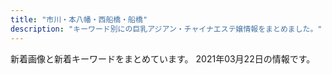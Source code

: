 ```yaml
---
title: "市川・本八幡・西船橋・船橋"
description: "キーワード別にの巨乳アジアン・チャイナエステ嬢情報をまとめました。"
---
```


新着画像と新着キーワードをまとめています。
2021年03月22日の情報です。

<DmmAffiliateIns />
<KeywordTable
  shops={
    [
    {
        "img_links": [
            "http://pinklady-esthe.net/img/t6.jpg",
            "http://pinklady-esthe.net/img/top.jpg",
            "http://pinklady-esthe.net/img/st4.jpg",
            "http://pinklady-esthe.net/img/st2.jpg",
            "http://pinklady-esthe.net/img/st3.jpg",
            "http://pinklady-esthe.net/img/r4.jpg",
            "http://pinklady-esthe.net/img/no.png",
            "http://pinklady-esthe.net/img/noo.png",
            "http://pinklady-esthe.net/img/r2.jpg",
            "http://pinklady-esthe.net/img/t4.jpg",
            "http://pinklady-esthe.net/img/st6.jpg",
            "http://pinklady-esthe.net/img/sm.jpg",
            "http://pinklady-esthe.net/img/r1.jpg",
            "http://pinklady-esthe.net/img/st1.jpg",
            "http://pinklady-esthe.net/img/r3.jpg",
            "http://pinklady-esthe.net/img/stt3.jpg",
            "http://pinklady-esthe.net/img/f1.jpg",
            "http://pinklady-esthe.net/img/t5.jpg",
            "http://pinklady-esthe.net/img/t2.jpg",
            "http://pinklady-esthe.net/img/stt1.jpg",
            "http://pinklady-esthe.net/img/t3.jpg",
            "http://pinklady-esthe.net/img/t1.jpg",
            "http://pinklady-esthe.net/img/st5.jpg"
        ],
        "name": "V\u611bP",
        "url": "http://pinklady-esthe.net/",
        "station": "JR\u8239\u6a4b\u99c5\u5317\u53e3",
        "keywords": {
            "E": 1,
            "D": 4,
            "C": 1,
            "90": 1,
            "86": 1,
            "88": 3,
            "87": 1
        }
    },
    {
        "img_links": [],
        "url": "https://co.aoaoeo.com/",
        "keywords": {},
        "name": "COCO",
        "station": "\u8239\u6a4b\u99c5\u5317\u53e3"
    },
    {
        "keywords": {},
        "img_links": [
            "http://p-lady.work/images/27.jpg",
            "http://p-lady.work/staff/reiko.jpg",
            "http://p-lady.work/staff/mirai.jpg",
            "http://p-lady.work/images/ac1.jpg",
            "http://p-lady.work/images/6.jpg",
            "http://p-lady.work/staff/nanami.jpg",
            "http://p-lady.work/staff/eri.jpg",
            "http://p-lady.work/img/anna1.jpg",
            "http://p-lady.work/staff/anna.jpg",
            "http://p-lady.work/images/36.jpg",
            "http://p-lady.work/img/mimi1.jpg",
            "http://p-lady.work/img/miyu1.jpg",
            "http://p-lady.work/staff/zara.jpg",
            "http://p-lady.work/images/21.jpg",
            "http://p-lady.work/images/10.jpg",
            "http://p-lady.work/staff/saki.jpg",
            "http://p-lady.work/images/5.jpg",
            "http://p-lady.work/images/18.jpg",
            "http://p-lady.work/images/33.jpg",
            "http://p-lady.work/staff/kana.jpg",
            "http://p-lady.work/images/head.jpg",
            "http://p-lady.work/staff/rena.jpg",
            "http://p-lady.work/staff/risa.jpg",
            "http://p-lady.work/staff/yui.jpg",
            "http://p-lady.work/staff/nana.jpg",
            "http://p-lady.work/staff/koi.jpg",
            "http://p-lady.work/images/32.jpg",
            "http://p-lady.work/staff/mimi.jpg",
            "http://p-lady.work/img/mirai1.jpg",
            "http://p-lady.work/images/tg.jpg",
            "http://p-lady.work/images/17.jpg",
            "http://p-lady.work/images/rec1.jpg",
            "http://p-lady.work/staff/miyu.jpg",
            "http://p-lady.work/img/runa1.jpg",
            "http://p-lady.work/img/riri1.jpg",
            "http://p-lady.work/staff/yuyu.jpg",
            "http://p-lady.work/images/staff_t.jpg",
            "http://p-lady.work/images/35.jpg",
            "http://p-lady.work/staff/riri.jpg",
            "http://p-lady.work/staff/rika.jpg",
            "http://p-lady.work/img/eri1.jpg",
            "http://p-lady.work/images/sys.jpg",
            "http://p-lady.work/images/20.jpg",
            "http://p-lady.work/img/koi1.jpg",
            "http://p-lady.work/img/nami1.jpg",
            "http://p-lady.work/img/yui1.jpg",
            "http://p-lady.work/images/rec2.jpg",
            "http://p-lady.work/staff/runa.jpg",
            "http://p-lady.work/img/yuyu1.jpg",
            "http://p-lady.work/images/30.jpg",
            "http://p-lady.work/img/kana1.jpg",
            "http://p-lady.work/images/interior_t.jpg",
            "http://p-lady.work/images/26.jpg",
            "http://p-lady.work/images/38.jpg",
            "http://p-lady.work/img/zara1.jpg",
            "http://p-lady.work/images/37.jpg",
            "http://p-lady.work/images/29.jpg",
            "http://p-lady.work/images/15.jpg",
            "http://p-lady.work/img/reiko1.jpg",
            "http://p-lady.work/images/s1.png",
            "http://p-lady.work/img/rena1.jpg",
            "http://p-lady.work/images/25.jpg",
            "http://p-lady.work/img/risa1.jpg",
            "http://p-lady.work/images/7.jpg",
            "http://p-lady.work/images/3.jpg",
            "http://p-lady.work/images/int2.jpg",
            "http://p-lady.work/staff/nami.jpg",
            "http://p-lady.work/images/23.jpg",
            "http://p-lady.work/images/16.jpg",
            "http://p-lady.work/images/int1.jpg",
            "http://p-lady.work/img/nana1.jpg",
            "http://p-lady.work/img/saki1.jpg",
            "http://p-lady.work/img/rika1.jpg",
            "http://p-lady.work/images/news.jpg",
            "http://p-lady.work/img/nanami1.jpg",
            "http://p-lady.work/images/2.jpg",
            "http://p-lady.work/images/28.jpg"
        ],
        "station": "JR\u897f\u8239\u6a4b\u99c5\u5357\u53e3",
        "url": "http://p-lady.work/",
        "name": "\u4e03\u5f69"
    },
    {
        "name": "\u7652\u3057\u306e\u68ee",
        "station": "JR\u897f\u8239\u6a4b\u99c5\u5317\u53e3",
        "url": "http://iyashinomori.dnsfor.me/",
        "keywords": {},
        "img_links": [
            "http://iyashinomori.dnsfor.me/images/nav-staff.jpg",
            "http://iyashinomori.dnsfor.me/images/mari.jpg",
            "http://iyashinomori.dnsfor.me/images/anna.jpg",
            "http://iyashinomori.dnsfor.me/images/masmises.jpg",
            "http://iyashinomori.dnsfor.me/images/nako.jpeg",
            "http://iyashinomori.dnsfor.me/images/ami.jpg",
            "http://iyashinomori.dnsfor.me/images/lanmu-c_03.jpg",
            "http://iyashinomori.dnsfor.me/images/aroma.jpg",
            "http://iyashinomori.dnsfor.me/images/massaji.jpg",
            "http://iyashinomori.dnsfor.me/images/aya2.jpg",
            "http://iyashinomori.dnsfor.me/images/mas-de.jpg",
            "http://iyashinomori.dnsfor.me/images/akasuri.jpg",
            "http://iyashinomori.dnsfor.me/images/nav-job.jpg",
            "http://iyashinomori.dnsfor.me/images/momoka.jpg",
            "http://iyashinomori.dnsfor.me/images/iyashi_qr.png",
            "http://iyashinomori.dnsfor.me/images/main_09.jpg"
        ]
    },
    {
        "station": "JR\u672c\u516b\u5e61\u99c5\u5357\u53e3",
        "name": "\u591c\u6765\u9999\uff5eYe Lai Xang\uff5e",
        "keywords": {},
        "url": "http://yelaixang.sweet-relaxation.com/",
        "img_links": [
            "http://yelaixang.sweet-relaxation.com/img/cast/key-02.jpg",
            "http://yelaixang.sweet-relaxation.com/img/cast/key-03.jpg",
            "http://yelaixang.sweet-relaxation.com/img/slick/sl-7.jpg",
            "http://yelaixang.sweet-relaxation.com/img/cast/nana-02.jpg",
            "http://yelaixang.sweet-relaxation.com/img/cast/nina-03.jpg",
            "http://yelaixang.sweet-relaxation.com/img/cast/miya-03.jpg",
            "http://yelaixang.sweet-relaxation.com/img/cast/nina-02.jpg",
            "http://yelaixang.sweet-relaxation.com/img/cast/nina-01.jpg",
            "http://yelaixang.sweet-relaxation.com/img/cast/miya-02.jpg",
            "http://yelaixang.sweet-relaxation.com/img/interior/uc.jpg",
            "http://yelaixang.sweet-relaxation.com/img/slick/sl-6.jpg",
            "http://yelaixang.sweet-relaxation.com/img/cast/key-01.jpg",
            "http://yelaixang.sweet-relaxation.com/img/slick/sl-1.jpg",
            "http://yelaixang.sweet-relaxation.com/img/cast/nana-01.jpg",
            "http://yelaixang.sweet-relaxation.com/img/slick/sl-4.jpg",
            "http://yelaixang.sweet-relaxation.com/img/slick/sl-2.jpg",
            "http://yelaixang.sweet-relaxation.com/img/cast/miya-01.jpg",
            "http://yelaixang.sweet-relaxation.com/img/cast/nana-03.jpg",
            "http://yelaixang.sweet-relaxation.com/img/slick/sl-3.jpg",
            "http://yelaixang.sweet-relaxation.com/img/slick/sl-5.jpg"
        ]
    },
    {
        "img_links": [
            "https://aroma-cafe.xyz.mn/images/room3.jpg",
            "https://aroma-cafe.xyz.mn/photos/sites/24/2021/02/2021021015510397.jpg",
            "https://aroma-cafe.xyz.mn/images/ac.jpg",
            "https://aroma-cafe.xyz.mn/photos/sites/24/2021/02/2021021015445228.jpg",
            "https://aroma-cafe.xyz.mn/images/room2.jpg",
            "https://aroma-cafe.xyz.mn/images/top.jpg",
            "https://aroma-cafe.xyz.mn/photos/sites/24/2021/02/2021022318245110.jpg",
            "https://aroma-cafe.xyz.mn/images/tel.jpg",
            "https://aroma-cafe.xyz.mn/photos/sites/24/2021/02/2021021016025433.jpg",
            "https://aroma-cafe.xyz.mn/images/s_face.jpg",
            "https://aroma-cafe.xyz.mn/photos/sites/24/2021/02/2021022318245015.jpg",
            "https://aroma-cafe.xyz.mn/photos/sites/24/2021/03/2021031215484691.jpg",
            "https://aroma-cafe.xyz.mn/photos/sites/24/2021/02/2021021016014439.jpg",
            "https://aroma-cafe.xyz.mn/photos/sites/24/2021/02/2021021016061177.jpg",
            "https://aroma-cafe.xyz.mn/photos/sites/24/2021/03/2021030711195531.jpg",
            "https://aroma-cafe.xyz.mn/images/new.jpg",
            "https://aroma-cafe.xyz.mn/photos/sites/24/2021/02/2021021015592731.jpg",
            "https://aroma-cafe.xyz.mn/images/s1.jpg",
            "https://aroma-cafe.xyz.mn/images/s_news.jpg",
            "https://aroma-cafe.xyz.mn/photos/sites/24/2021/03/2021030711195689.jpg",
            "https://aroma-cafe.xyz.mn/images/room1.jpg",
            "https://aroma-cafe.xyz.mn/images/s_staff.jpg",
            "https://aroma-cafe.xyz.mn/images/news_bj2.jpg",
            "https://aroma-cafe.xyz.mn/photos/sites/24/2021/02/2021022416282323.jpg",
            "https://aroma-cafe.xyz.mn/images/mobile.jpg",
            "https://aroma-cafe.xyz.mn/images/room4.jpg",
            "https://aroma-cafe.xyz.mn/images/s_link.jpg",
            "https://aroma-cafe.xyz.mn/images/s2.jpg"
        ],
        "station": "\u897f\u8239\u6a4b\u99c5",
        "keywords": {
            "85": 46,
            "86": 72,
            "C": 92,
            "F": 48,
            "84": 48,
            "D": 116,
            "88": 46,
            "89": 24,
            "83": 24,
            "87": 22,
            "E": 46
        },
        "name": "\u30a2\u30ed\u30de\u30ab\u30d5\u30a7\uff5eAroma cafe\uff5e",
        "url": "https://aroma-cafe.xyz.mn/"
    },
    {
        "url": "http://ariel.esthe.me/",
        "img_links": [],
        "station": "\u897f\u8239\u6a4b\u99c5",
        "keywords": {},
        "name": "Ariel\u30fb\u30a2\u30ea\u30a8\u30eb"
    },
    {
        "name": "Pink Love",
        "img_links": [
            "http://www.yumegokoro.esjp.info/files/002.jpg",
            "http://www.yumegokoro.esjp.info/files/011-03.jpg",
            "http://www.yumegokoro.esjp.info/images/barLink.png",
            "http://www.yumegokoro.esjp.info/files/019-02.jpg",
            "http://www.yumegokoro.esjp.info/files/002-02.jpg",
            "http://www.yumegokoro.esjp.info/files/014-03.jpg",
            "http://www.yumegokoro.esjp.info/images/time.png",
            "http://www.yumegokoro.esjp.info/files/012.jpg",
            "http://www.yumegokoro.esjp.info/files/017.jpg",
            "http://www.yumegokoro.esjp.info/files/020-02.jpg",
            "http://www.yumegokoro.esjp.info/files/002-03.jpg",
            "http://www.yumegokoro.esjp.info/images/barSchedule.png",
            "http://www.yumegokoro.esjp.info/files/017-02.jpg",
            "http://www.yumegokoro.esjp.info/images/header.png",
            "http://www.yumegokoro.esjp.info/images/backBtn.png",
            "http://www.yumegokoro.esjp.info/files/012-02.jpg",
            "http://www.yumegokoro.esjp.info/images/barSystem.png",
            "http://www.yumegokoro.esjp.info/files/020-03.jpg",
            "http://www.yumegokoro.esjp.info/files/004.jpg",
            "http://www.yumegokoro.esjp.info/files/017-03.jpg",
            "http://www.yumegokoro.esjp.info/images/barRecruit.png",
            "http://www.yumegokoro.esjp.info/files/011-02.jpg",
            "http://www.yumegokoro.esjp.info/files/020.jpg",
            "http://www.yumegokoro.esjp.info/images/barTherapist.png",
            "http://www.yumegokoro.esjp.info/files/013-02.jpg",
            "http://www.yumegokoro.esjp.info/files/013-03.jpg",
            "http://www.yumegokoro.esjp.info/files/012-03.jpg",
            "http://www.yumegokoro.esjp.info/files/019-03.jpg",
            "http://www.yumegokoro.esjp.info/files/011.jpg",
            "http://www.yumegokoro.esjp.info/images/contentBottom.jpg",
            "http://www.yumegokoro.esjp.info/files/013.jpg",
            "http://www.yumegokoro.esjp.info/images/barAccess.png",
            "http://www.yumegokoro.esjp.info/images/btnTop.png",
            "http://www.yumegokoro.esjp.info/files/014-02.jpg",
            "http://www.yumegokoro.esjp.info/files/004-02.jpg",
            "http://www.yumegokoro.esjp.info/images/barProfile.png",
            "http://www.yumegokoro.esjp.info/files/019.jpg",
            "http://www.yumegokoro.esjp.info/files/014.jpg",
            "http://www.yumegokoro.esjp.info/images/barProfileSche.png",
            "http://www.yumegokoro.esjp.info/images/concept.png",
            "http://www.yumegokoro.esjp.info/files/004-03.jpg"
        ],
        "url": "http://www.yumegokoro.esjp.info/",
        "station": "JR\u8239\u6a4b\u99c5\u5317\u53e3",
        "keywords": {
            "87": 32,
            "88": 4,
            "D": 36
        }
    },
    {
        "keywords": {},
        "img_links": [],
        "name": "\u8309\u8389\u82b1",
        "station": "\u4eac\u6210\u8239\u6a4b\u99c5",
        "url": "http://sminfvnda.xyz/"
    },
    {
        "station": "JR\u897f\u8239\u6a4b\u99c5\u5317\u53e3",
        "url": "http://stylelife.work/",
        "name": "\u3055\u304f\u3089",
        "img_links": [
            "http://stylelife.work/Uploads/user/60374c0661343.jpg",
            "http://stylelife.work/Uploads/user/5ebfa12d5429d.jpg",
            "http://stylelife.work/Uploads/user/60374ef4b24f4.jpg",
            "http://stylelife.work/Uploads/user/5e1d3400053fa.jpg",
            "http://stylelife.work/Uploads/user/5deb614369ccd.jpg",
            "http://stylelife.work/Uploads/user/5f3cd192667f4.jpg",
            "http://stylelife.work/Uploads/user/5ebf50cc42240.jpg",
            "http://stylelife.work/Uploads/user/60374cd308bf7.jpg",
            "http://stylelife.work/Uploads/user/5de74b74a4faa.jpg",
            "http://stylelife.work/Public/Wap/picture/staff-pc.png",
            "http://stylelife.work/Public/Wap/picture/sp-line.png",
            "http://stylelife.work/Uploads/user/5ef9a9fd8cd20.jpg",
            "http://stylelife.work/Uploads/user/5ebf4ff2905f1.jpg",
            "http://stylelife.work/Uploads/user/60374ca1c2ba1.jpg",
            "http://stylelife.work/Uploads/user/60374cb511207.jpg",
            "http://stylelife.work/ueditor/php/upload/image/20180712/1531374173659035.png",
            "http://stylelife.work/Uploads/user/5e79901ca108f.jpg",
            "http://stylelife.work/Public/Wap/picture/sp-staff-list.png",
            "http://stylelife.work/Uploads/user/5de74b9acbf92.jpg",
            "http://stylelife.work/Uploads/user/5f7ea89496e3e.jpg",
            "http://stylelife.work/Uploads/user/5eb35a13a1df3.jpg",
            "http://stylelife.work/ueditor/php/upload/image/20180712/1531373827278035.png",
            "http://stylelife.work/Uploads/user/5e4101be77e18.jpg",
            "http://stylelife.work/Uploads/user/5dfc857c95e57.jpg",
            "http://stylelife.work/Public/Wap/picture/m-tel.png",
            "http://stylelife.work/Uploads/user/60374b6e9f505.jpg",
            "http://stylelife.work/Uploads/user/5e1d330613089.jpg",
            "http://stylelife.work/Uploads/user/5de74b09394d7.jpg",
            "http://stylelife.work/ueditor/php/upload/image/20180712/1531367078235696.png",
            "http://stylelife.work/Public/Wap/picture/m-foot.png",
            "http://stylelife.work/Uploads/user/60374c946eeaa.jpg",
            "http://stylelife.work/Uploads/user/5e68a1524c2d2.jpg"
        ],
        "keywords": {
            "\u80f8": 1,
            "D": 2,
            "F": 1
        }
    },
    {
        "station": "JR\u8239\u6a4b\u99c5\u5317\u53e3",
        "url": "http://www.gokujobijin.iesjp.com/",
        "img_links": [
            "http://www.gokujobijin.iesjp.com/images/nav-001.png",
            "http://www.gokujobijin.iesjp.com/files/005.jpg",
            "http://www.gokujobijin.iesjp.com/files/001.jpg",
            "http://www.gokujobijin.iesjp.com/files/001-02.jpg",
            "http://www.gokujobijin.iesjp.com/images/nav-002.png",
            "http://www.gokujobijin.iesjp.com/images/nav-005.png",
            "http://www.gokujobijin.iesjp.com/images/tel.png",
            "http://www.gokujobijin.iesjp.com/images/osusume01.png",
            "http://www.gokujobijin.iesjp.com/files/005-02.jpg",
            "http://www.gokujobijin.iesjp.com/files/004.jpg",
            "http://www.gokujobijin.iesjp.com/images/nav-006.png",
            "http://www.gokujobijin.iesjp.com/files/006-02.jpg",
            "http://www.gokujobijin.iesjp.com/images/nav-003.png",
            "http://www.gokujobijin.iesjp.com/files/007-02.jpg",
            "http://www.gokujobijin.iesjp.com/files/002-02.jpg",
            "http://www.gokujobijin.iesjp.com/images/top01.png",
            "http://www.gokujobijin.iesjp.com/images/top02-left.png",
            "http://www.gokujobijin.iesjp.com/files/002.jpg",
            "http://www.gokujobijin.iesjp.com/images/nav-004.png",
            "http://www.gokujobijin.iesjp.com/images/top003.png",
            "http://www.gokujobijin.iesjp.com/files/006.jpg",
            "http://www.gokujobijin.iesjp.com/files/007.jpg",
            "http://www.gokujobijin.iesjp.com/files/004-02.jpg",
            "http://www.gokujobijin.iesjp.com/images/s1.jpg"
        ],
        "keywords": {
            "D": 6,
            "86": 1,
            "87": 5
        },
        "name": "\u6975\u4e0a\u7f8e\u4eba"
    },
    {
        "station": "JR\u897f\u8239\u6a4b\u99c5\u5317\u53e3",
        "img_links": [
            "http://www.bishoujo.esturl.com/files/001.jpg",
            "http://www.bishoujo.esturl.com/files/004.jpg",
            "http://www.bishoujo.esturl.com/files/002.jpg",
            "http://www.bishoujo.esturl.com/files/006.jpg",
            "http://www.bishoujo.esturl.com/files/003.jpg",
            "http://www.bishoujo.esturl.com/images/top.png",
            "http://www.bishoujo.esturl.com/files/005.jpg",
            "http://www.bishoujo.esturl.com/images/sp_top.jpg"
        ],
        "name": "\u7f8e\u5c11\u5973\u5b66\u5712",
        "url": "http://www.bishoujo.esturl.com/",
        "keywords": {
            "82": 6,
            "86": 6,
            "C": 19,
            "D": 30,
            "87": 24
        }
    },
    {
        "keywords": {},
        "url": "http://www.es-ai.link/",
        "img_links": [
            "http://www.es-ai.link/images/staff_t.jpg",
            "http://www.es-ai.link/images/news.jpg",
            "http://www.es-ai.link/images/b1.jpg",
            "http://www.es-ai.link/staff/riri.jpg",
            "http://www.es-ai.link/images/sys2.jpg",
            "http://www.es-ai.link/images/interior_t.jpg",
            "http://www.es-ai.link/images/sys1.jpg",
            "http://www.es-ai.link/staff/yuna.jpg",
            "http://www.es-ai.link/staff/hana.jpg",
            "http://www.es-ai.link/images/head.jpg",
            "http://www.es-ai.link/images/int2.jpg",
            "http://www.es-ai.link/images/mobile.jpg",
            "http://www.es-ai.link/img/yuna1.jpg",
            "http://www.es-ai.link/images/int1.jpg",
            "http://www.es-ai.link/img/hana1.jpg",
            "http://www.es-ai.link/img/riri1.jpg",
            "http://www.es-ai.link/images/b2.jpg",
            "http://www.es-ai.link/images/b3.jpg",
            "http://www.es-ai.link/images/tg.jpg",
            "http://www.es-ai.link/images/info.jpg"
        ],
        "name": "\u611b\u7740",
        "station": "\u5e02\u5ddd\u99c5\u5317\u53e3"
    },
    {
        "url": "http://www.relax-honey.info/",
        "name": "Honey",
        "img_links": [
            "http://www.relax-honey.info/images/s_pick.jpg",
            "http://www.relax-honey.info/images/end1.jpg",
            "http://www.relax-honey.info/files/047.jpg",
            "http://www.relax-honey.info/files/061.jpg",
            "http://www.relax-honey.info/files/002-02.jpg",
            "http://www.relax-honey.info/files/021-02.jpg",
            "http://www.relax-honey.info/images/nbj3.jpg",
            "http://www.relax-honey.info/files/061-02.jpg",
            "http://www.relax-honey.info/images/s_staff.jpg",
            "http://www.relax-honey.info/images/slider/3.jpg",
            "http://www.relax-honey.info/images/s_news.jpg",
            "http://www.relax-honey.info/files/047-03.jpg",
            "http://www.relax-honey.info/files/061-03.jpg",
            "http://www.relax-honey.info/images/top.jpg",
            "http://www.relax-honey.info/files/069-02.jpg",
            "http://www.relax-honey.info/files/021.jpg",
            "http://www.relax-honey.info/images/slider/1.jpg",
            "http://www.relax-honey.info/images/mobile.jpg",
            "http://www.relax-honey.info/files/069.jpg",
            "http://www.relax-honey.info/files/057.jpg",
            "http://www.relax-honey.info/files/057-03.jpg",
            "http://www.relax-honey.info/files/002-03.jpg",
            "http://www.relax-honey.info/files/069-03.jpg",
            "http://www.relax-honey.info/files/052.jpg",
            "http://www.relax-honey.info/files/052-03.jpg",
            "http://www.relax-honey.info/images/s_info.jpg",
            "http://www.relax-honey.info/images/slider/2.jpg",
            "http://www.relax-honey.info/files/021-03.jpg",
            "http://www.relax-honey.info/files/002.jpg",
            "http://www.relax-honey.info/files/057-02.jpg",
            "http://www.relax-honey.info/files/047-02.jpg",
            "http://www.relax-honey.info/files/053-03.jpg",
            "http://www.relax-honey.info/files/053-02.jpg",
            "http://www.relax-honey.info/files/052-02.jpg",
            "http://www.relax-honey.info/files/053.jpg",
            "http://www.relax-honey.info/images/1.jpg"
        ],
        "station": "JR\u897f\u8239\u6a4b\u99c5\u5357\u53e3",
        "keywords": {
            "86": 4,
            "88": 2,
            "87": 10,
            "D": 16
        }
    },
    {
        "station": "JR\u897f\u8239\u6a4b\u99c5\u5317\u53e3",
        "name": "\u30ab\u30e9\u30d5\u30eb",
        "img_links": [],
        "keywords": {},
        "url": "https://colorful.iest.info/"
    },
    {
        "img_links": [
            "http://junpu.xyz.mn/photos/sites/129/2019/10/2019102512010655.jpg",
            "http://junpu.xyz.mn/images/r4.jpg",
            "http://junpu.xyz.mn/images/r3.jpg",
            "http://junpu.xyz.mn/photos/sites/129/2019/07/2019072615361857.jpg",
            "http://junpu.xyz.mn/photos/sites/129/2019/09/2019090515262527.jpg",
            "http://junpu.xyz.mn/photos/sites/129/2019/11/2019112612382247.jpg",
            "http://junpu.xyz.mn/photos/sites/129/2021/02/2021020114034474.jpg",
            "http://junpu.xyz.mn/photos/sites/129/2021/02/2021022317462851.jpg",
            "http://junpu.xyz.mn/images/s_news.jpg",
            "http://junpu.xyz.mn/photos/sites/129/2020/07/2020070311075192.jpg",
            "http://junpu.xyz.mn/images/r1.jpg",
            "http://junpu.xyz.mn/photos/sites/129/2021/02/2021020111060861.jpg",
            "http://junpu.xyz.mn/images/line2.jpg",
            "http://junpu.xyz.mn/photos/sites/129/2019/09/2019091210372889.jpg",
            "http://junpu.xyz.mn/images/top.jpg",
            "http://junpu.xyz.mn/photos/sites/129/2019/11/2019112612382247-450x675.jpg",
            "http://junpu.xyz.mn/images/end.png",
            "http://junpu.xyz.mn/images/r2.jpg",
            "http://junpu.xyz.mn/photos/sites/129/2021/01/2021011113081255.jpg"
        ],
        "name": "\u30a8\u30ec\u30ca\u30c9\u30fc\u30eb",
        "station": "\u897f\u8239\u6a4b\u99c5",
        "url": "http://junpu.xyz.mn/",
        "keywords": {
            "83": 12,
            "88": 8,
            "G": 6,
            "91": 2,
            "87": 4,
            "D": 22,
            "E": 6,
            "86": 4,
            "85": 8,
            "F": 8,
            "C": 30
        }
    },
    {
        "station": "JR\u672c\u516b\u5e61\u99c5\u5357\u53e3",
        "img_links": [
            "http://likiluto.xyz/style/images/t6.jpg",
            "http://likiluto.xyz/uploads/210304/1-210304151524134.jpg",
            "http://likiluto.xyz/style/images/index-miru_03.jpg",
            "http://likiluto.xyz/uploads/210304/1-210304151405b3.jpg",
            "http://likiluto.xyz/style/images/t2.png",
            "http://likiluto.xyz/style/images/nav-sys.jpg",
            "http://likiluto.xyz/style/images/sys.jpg",
            "http://likiluto.xyz/style/images/nav2-sta.png",
            "http://likiluto.xyz/style/images/index-miru_18.jpg",
            "http://likiluto.xyz/style/images/t4.jpg",
            "http://likiluto.xyz/style/images/t3.png",
            "http://likiluto.xyz/uploads/210112/1-210112092540164.jpg",
            "http://likiluto.xyz/uploads/201229/1-201229152000Y5.jpg",
            "http://likiluto.xyz/style/images/s-bian.png",
            "http://likiluto.xyz/style/images/index-miru_06.jpg",
            "http://likiluto.xyz/uploads/210112/1-2101120920292M.jpg",
            "http://likiluto.xyz/uploads/210112/1-210112092150b1.jpg",
            "http://likiluto.xyz/uploads/210112/1-21011209234CV.jpg"
        ],
        "url": "http://likiluto.xyz/",
        "name": "\u30d5\u30e9\u30ef\u30fc",
        "keywords": {}
    },
    {
        "url": "http://hanaoto.pw/",
        "keywords": {
            "C": 16
        },
        "name": "NEW \u82b1\u30ce\u97f3",
        "img_links": [
            "http://hanaoto.pw/images/mm1.jpg",
            "http://hanaoto.pw/images/flash5.jpg",
            "http://hanaoto.pw/images/flash4.jpg",
            "http://hanaoto.pw/images/hh1.jpg",
            "http://hanaoto.pw/images/am1.jpg",
            "http://hanaoto.pw/images/maga1.jpg",
            "http://hanaoto.pw/images/a02.jpg",
            "http://hanaoto.pw/images/nana1.jpg",
            "http://hanaoto.pw/images/g6.jpg",
            "http://hanaoto.pw/images/mobile.png",
            "http://hanaoto.pw/images/aa1.jpg",
            "http://hanaoto.pw/images/la.jpg",
            "http://hanaoto.pw/images/sptel.png",
            "http://hanaoto.pw/images/flash.jpg",
            "http://hanaoto.pw/images/tel.png",
            "http://hanaoto.pw/images/g2.jpg",
            "http://hanaoto.pw/images/ami1.jpg",
            "http://hanaoto.pw/images/flash3.jpg",
            "http://hanaoto.pw/images/maga.jpg"
        ],
        "station": "JR\u897f\u8239\u6a4b\u99c5\u5357\u53e3"
    },
    {
        "station": "JR\u8239\u6a4b\u99c5\u5317\u53e3",
        "img_links": [
            "http://happy.relaxnabi.com/css/nav/nav-005.png",
            "http://happy.relaxnabi.com/css/staff/staff-05-a.jpg",
            "http://happy.relaxnabi.com/css/nav/nav-002.png",
            "http://happy.relaxnabi.com/css/staff/staff-007.jpg",
            "http://happy.relaxnabi.com/css/staff/staff000003.jpg",
            "http://happy.relaxnabi.com/css/staff/staff000003-a.jpg",
            "http://happy.relaxnabi.com/css/staff/staff0001-a.jpg",
            "http://happy.relaxnabi.com/css/staff/staff017.jpg",
            "http://happy.relaxnabi.com/css/nav/nav-003.png",
            "http://happy.relaxnabi.com/css/staff/staff-007-a.jpg",
            "http://happy.relaxnabi.com/css/staff/staff0001.jpg",
            "http://happy.relaxnabi.com/css/staff/staff000008-a.jpg",
            "http://happy.relaxnabi.com/css/nav/nav-006.png",
            "http://happy.relaxnabi.com/css/top-03.png",
            "http://happy.relaxnabi.com/css/staff/staff-10.jpg",
            "http://happy.relaxnabi.com/css/top0001.png",
            "http://happy.relaxnabi.com/css/nav/nav-004.png",
            "http://happy.relaxnabi.com/css/staff/staff-04-a.jpg",
            "http://happy.relaxnabi.com/css/nav/nav-001.png",
            "http://happy.relaxnabi.com/css/tel01.png",
            "http://happy.relaxnabi.com/css/staff/staff-10-a.jpg",
            "http://happy.relaxnabi.com/css/staff/staff017-a.jpg",
            "http://happy.relaxnabi.com/css/staff/staff-05.jpg",
            "http://happy.relaxnabi.com/css/staff/staff-04.jpg",
            "http://happy.relaxnabi.com/css/staff/staff000008.jpg"
        ],
        "keywords": {
            "D": 2,
            "90": 2,
            "92": 4,
            "F": 1,
            "E": 4,
            "88": 1,
            "91": 1
        },
        "name": "\u30de\u30fc\u30e1\u30a4\u30c9",
        "url": "http://happy.relaxnabi.com/"
    },
    {
        "url": "http://es-massage.info/",
        "keywords": {
            "F": 10,
            "G": 9,
            "\u30bb\u30af\u30b7\u30fc": 10,
            "\u5de8\u4e73": 2,
            "D": 3,
            "E": 80,
            "\u4e73": 2
        },
        "img_links": [
            "http://es-massage.info/wp-content/uploads/2021/02/f150534b559de6124dce0eaa1cfdf290.jpg",
            "http://es-massage.info/wp-content/uploads/2021/02/f150534b559de6124dce0eaa1cfdf290-500x750.jpg",
            "http://es-massage.info/wp-content/uploads/2021/02/0ef7f1f9a36ecbbef9c5a949c70d788f-500x750.jpg",
            "http://es-massage.info/wp-content/uploads/2021/03/80b0032242dcec2f1913d3e78b6ca170.jpg",
            "http://es-massage.info/wp-content/uploads/2021/03/fa0ef9b192fa87f9ee5013c5e1c3bcc7-212x300.jpg",
            "http://es-massage.info/wp-content/uploads/2021/02/2c9361182f3c1d2ed58bf1cc0ea7b0d2-500x750.jpg",
            "http://es-massage.info/wp-content/uploads/2019/03/b85ae819f481b37cad8d1548de5893cc.jpg",
            "http://es-massage.info/wp-content/uploads/2021/02/5d212ce2543c87f9ebee5c4251a7e224-214x300.jpg",
            "http://es-massage.info/wp-content/uploads/2019/03/c3dc6ab90966d6cc73491056f668516d-500x750.jpg",
            "http://es-massage.info/wp-content/themes/template-salon2/images/bnr.jpg",
            "http://es-massage.info/wp-content/uploads/2021/03/f4811d331623d3f6e590e934b3e7ddc9-500x750.jpg",
            "http://es-massage.info/wp-content/uploads/2021/02/2c9361182f3c1d2ed58bf1cc0ea7b0d2-722x1024.jpg",
            "http://es-massage.info/wp-content/uploads/2019/10/32cbcf100bc89043ce106a68ba8535ea-214x300.jpg",
            "http://es-massage.info/wp-content/uploads/2021/02/7919c4f04bb9437ae74342af0c64178d-216x300.jpg",
            "http://es-massage.info/wp-content/uploads/2018/10/g3.jpg",
            "http://es-massage.info/wp-content/uploads/2021/02/71dc8030f59f0b732359be008c0cf99a-500x750.jpg",
            "http://es-massage.info/wp-content/uploads/2018/12/ce6acdedea0cab635b18cd82f697bf3a-500x750.jpg",
            "http://es-massage.info/wp-content/themes/template-salon2/images/noimg.jpg",
            "http://es-massage.info/wp-content/uploads/2020/09/75fbc1155333427771dcebee0f4de748-500x750.jpg",
            "http://es-massage.info/wp-content/uploads/2021/02/0ef7f1f9a36ecbbef9c5a949c70d788f.jpg",
            "http://es-massage.info/wp-content/uploads/2021/03/187232fb98eac53cd9935a4a35d04597-722x1024.jpg",
            "http://es-massage.info/wp-content/uploads/2019/03/0c4d0538c251234bc70697ec7cf8cc97-220x300.jpg",
            "http://es-massage.info/wp-content/uploads/2021/02/ae895c3a85b37b5db4dcb93326cbd04d-745x1024.jpg",
            "http://es-massage.info/wp-content/uploads/2021/02/9fac07593910d80276531dd93a7855a6-500x750.jpg",
            "http://es-massage.info/wp-content/uploads/2021/03/fa0ef9b192fa87f9ee5013c5e1c3bcc7.jpg",
            "http://es-massage.info/wp-content/uploads/2021/02/68ba0f1db1b8cdd88e360d06f49f1ba6-212x300.jpg",
            "http://es-massage.info/wp-content/uploads/2021/02/2daa3be5c9da099fee0448647087d74c-722x1024.jpg",
            "http://es-massage.info/wp-content/uploads/2021/03/80b0032242dcec2f1913d3e78b6ca170-500x750.jpg",
            "http://es-massage.info/wp-content/uploads/2019/10/32cbcf100bc89043ce106a68ba8535ea.jpg",
            "http://es-massage.info/wp-content/uploads/2019/10/3eec6cc0e85788ff3ceabceee29f9870.jpg",
            "http://es-massage.info/wp-content/uploads/2021/03/f4811d331623d3f6e590e934b3e7ddc9.jpg",
            "http://es-massage.info/wp-content/uploads/2021/02/2daa3be5c9da099fee0448647087d74c.jpg",
            "http://es-massage.info/wp-content/uploads/2021/02/7919c4f04bb9437ae74342af0c64178d-500x750.jpg",
            "http://es-massage.info/wp-content/uploads/2020/11/4842d636713333eba3b14eebf302cc1b-1-500x750.jpg",
            "http://es-massage.info/wp-content/uploads/2021/02/71dc8030f59f0b732359be008c0cf99a.jpg",
            "http://es-massage.info/wp-content/uploads/2020/06/0fd60f0c72ad85b96635ef3d4e152bd6-500x750.jpg",
            "http://es-massage.info/wp-content/uploads/2021/02/ae895c3a85b37b5db4dcb93326cbd04d-500x750.jpg",
            "http://es-massage.info/wp-content/uploads/2021/03/187232fb98eac53cd9935a4a35d04597-500x750.jpg",
            "http://es-massage.info/wp-content/uploads/2020/09/f4811d331623d3f6e590e934b3e7ddc9.jpg",
            "http://es-massage.info/wp-content/uploads/2019/03/b85ae819f481b37cad8d1548de5893cc-500x750.jpg",
            "http://es-massage.info/wp-content/uploads/2021/02/89d17e5433697f3062d341d2ab31308e.jpg",
            "http://es-massage.info/wp-content/uploads/2020/06/15dfc139e50a1da61c3a78bf04aca51b.jpg",
            "http://es-massage.info/wp-content/uploads/2021/02/2daa3be5c9da099fee0448647087d74c-500x750.jpg",
            "http://es-massage.info/wp-content/uploads/2021/02/0ef7f1f9a36ecbbef9c5a949c70d788f-218x300.jpg",
            "http://es-massage.info/wp-content/uploads/2019/11/8da006befc39b49c570f8162740cbc56-500x750.jpg",
            "http://es-massage.info/wp-content/uploads/2018/10/g4.jpg",
            "http://es-massage.info/wp-content/uploads/2021/02/d19b31fca6f1b113d6945614e77f1613-214x300.jpg",
            "http://es-massage.info/wp-content/uploads/2021/02/9fac07593910d80276531dd93a7855a6.jpg",
            "http://es-massage.info/wp-content/uploads/2019/03/c3dc6ab90966d6cc73491056f668516d-745x1024.jpg",
            "http://es-massage.info/wp-content/uploads/2019/11/8da006befc39b49c570f8162740cbc56.jpg",
            "http://es-massage.info/wp-content/uploads/2021/02/0dec01c1f988eb8eca6e4dbf73dba497.jpg",
            "http://es-massage.info/wp-content/uploads/2021/02/8b21e9d00752169b79ff946575142f59.jpg",
            "http://es-massage.info/wp-content/uploads/2021/03/265d5ef610b034ecb3850483cf090f3c-500x750.jpg",
            "http://es-massage.info/wp-content/uploads/2019/06/dcbeef447e8eded0b1939b00ff57d88b-500x750.jpg",
            "http://es-massage.info/wp-content/uploads/2021/03/265d5ef610b034ecb3850483cf090f3c.jpg",
            "http://es-massage.info/wp-content/uploads/2021/02/3d21df65a2be53218994fa7e3b383bd2.jpg",
            "http://es-massage.info/wp-content/uploads/2021/02/f150534b559de6124dce0eaa1cfdf290-722x1024.jpg",
            "http://es-massage.info/wp-content/uploads/2021/02/33eb59dafe6bf36b78994703e0d22f47-234x300.jpg",
            "http://es-massage.info/wp-content/uploads/2021/03/187232fb98eac53cd9935a4a35d04597.jpg",
            "http://es-massage.info/wp-content/uploads/2021/02/8b21e9d00752169b79ff946575142f59-722x1024.jpg",
            "http://es-massage.info/wp-content/uploads/2021/02/f83b4ffb58cae56efa5cf86625340252.jpg",
            "http://es-massage.info/wp-content/uploads/2021/03/fa0ef9b192fa87f9ee5013c5e1c3bcc7-500x750.jpg",
            "http://es-massage.info/wp-content/uploads/2021/02/3d21df65a2be53218994fa7e3b383bd2-207x300.jpg",
            "http://es-massage.info/wp-content/uploads/2019/11/4fad70a18793b8dfb7a63f4939e51f94.jpg",
            "http://es-massage.info/wp-content/uploads/2021/02/8b21e9d00752169b79ff946575142f59-500x750.jpg",
            "http://es-massage.info/wp-content/uploads/2019/03/0c4d0538c251234bc70697ec7cf8cc97.jpg",
            "http://es-massage.info/wp-content/uploads/2020/06/3c114f47a044f2ddad2fd017aa2b19cf.jpg",
            "http://es-massage.info/wp-content/uploads/2021/02/ae895c3a85b37b5db4dcb93326cbd04d.jpg",
            "http://es-massage.info/wp-content/uploads/2020/06/15dfc139e50a1da61c3a78bf04aca51b-500x750.jpg",
            "http://es-massage.info/wp-content/uploads/2019/03/c3dc6ab90966d6cc73491056f668516d.jpg",
            "http://es-massage.info/wp-content/uploads/2019/10/3eec6cc0e85788ff3ceabceee29f9870-500x750.jpg",
            "http://es-massage.info/wp-content/themes/template-salon2/images/header-tel.png",
            "http://es-massage.info/wp-content/uploads/2021/02/0dec01c1f988eb8eca6e4dbf73dba497-722x1024.jpg",
            "http://es-massage.info/wp-content/uploads/2021/02/3d21df65a2be53218994fa7e3b383bd2-500x750.jpg",
            "http://es-massage.info/wp-content/uploads/2019/11/4fad70a18793b8dfb7a63f4939e51f94-500x750.jpg",
            "http://es-massage.info/wp-content/uploads/2018/10/g1.jpg",
            "http://es-massage.info/wp-content/uploads/2021/02/89d17e5433697f3062d341d2ab31308e-500x750.jpg",
            "http://es-massage.info/wp-content/uploads/2021/02/89d17e5433697f3062d341d2ab31308e-730x1024.jpg",
            "http://es-massage.info/wp-content/uploads/2020/09/f4811d331623d3f6e590e934b3e7ddc9-500x750.jpg",
            "http://es-massage.info/wp-content/uploads/2018/10/g2.jpg",
            "http://es-massage.info/wp-content/uploads/2021/02/7919c4f04bb9437ae74342af0c64178d.jpg",
            "http://es-massage.info/wp-content/uploads/2021/02/0dec01c1f988eb8eca6e4dbf73dba497-500x750.jpg",
            "http://es-massage.info/wp-content/uploads/2019/03/b85ae819f481b37cad8d1548de5893cc-223x300.jpg",
            "http://es-massage.info/wp-content/uploads/2020/06/0fd60f0c72ad85b96635ef3d4e152bd6.jpg",
            "http://es-massage.info/wp-content/uploads/2019/03/0c4d0538c251234bc70697ec7cf8cc97-500x750.jpg",
            "http://es-massage.info/wp-content/themes/template-salon2/images/main1.jpg",
            "http://es-massage.info/wp-content/uploads/2018/12/ce6acdedea0cab635b18cd82f697bf3a-218x300.jpg",
            "http://es-massage.info/wp-content/uploads/2021/02/6fa3b7862db18d956a1cde1942b75408-205x300.jpg",
            "http://es-massage.info/wp-content/uploads/2019/10/32cbcf100bc89043ce106a68ba8535ea-500x750.jpg",
            "http://es-massage.info/wp-content/uploads/2021/02/68ba0f1db1b8cdd88e360d06f49f1ba6.jpg",
            "http://es-massage.info/wp-content/uploads/2021/02/68ba0f1db1b8cdd88e360d06f49f1ba6-500x750.jpg",
            "http://es-massage.info/wp-content/uploads/2020/06/3c114f47a044f2ddad2fd017aa2b19cf-500x750.jpg",
            "http://es-massage.info/wp-content/uploads/2021/02/71dc8030f59f0b732359be008c0cf99a-214x300.jpg",
            "http://es-massage.info/wp-content/uploads/2021/02/f83b4ffb58cae56efa5cf86625340252-500x750.jpg"
        ],
        "name": "Vivid \u30d3\u30d3\u30c3\u30c9",
        "station": "JR\u897f\u8239\u6a4b\u99c5\u5357\u53e3"
    },
    {
        "img_links": [
            "http://f-clover.net/images/end.jpg",
            "http://f-clover.net/images/room3.jpg",
            "http://f-clover.net/images/room5.jpg",
            "http://f-clover.net/images/room2.jpg",
            "http://f-clover.net/images/room6.jpg",
            "http://f-clover.net/images/aya.jpg",
            "http://f-clover.net/images/a1.jpg",
            "http://f-clover.net/images/room8.jpg",
            "http://f-clover.net/images/room4.jpg",
            "http://f-clover.net/images/mi0.jpg",
            "http://f-clover.net/images/index1.jpg",
            "http://f-clover.net/images/yu.jpg",
            "http://f-clover.net/images/g3.jpg",
            "http://f-clover.net/images/yri.jpg",
            "http://f-clover.net/images/room1.jpg",
            "http://f-clover.net/images/risa.jpg",
            "http://f-clover.net/images/mobile.jpg",
            "http://f-clover.net/images/flash2.jpg",
            "http://f-clover.net/images/flash1.jpg",
            "http://f-clover.net/images/g5.jpg",
            "http://f-clover.net/images/room7.jpg"
        ],
        "station": "JR\u8239\u6a4b\u99c5\u5357\u53e3",
        "name": "\u30af\u30ed\u30fc\u30d0\u30fc",
        "url": "http://f-clover.net/",
        "keywords": {}
    },
    {
        "url": "http://www.sexy.relaxjp.info/",
        "img_links": [
            "http://www.sexy.relaxjp.info/files/037-02.jpg",
            "http://www.sexy.relaxjp.info/images/m-top004.jpg",
            "http://www.sexy.relaxjp.info/files/011.jpg",
            "http://www.sexy.relaxjp.info/images/m-top009.jpg",
            "http://www.sexy.relaxjp.info/files/036-02.jpg",
            "http://www.sexy.relaxjp.info/files/037.jpg",
            "http://www.sexy.relaxjp.info/files/034-02.jpg",
            "http://www.sexy.relaxjp.info/files/030.jpg",
            "http://www.sexy.relaxjp.info/files/024-02.jpg",
            "http://www.sexy.relaxjp.info/files/035.jpg",
            "http://www.sexy.relaxjp.info/files/002-03.jpg",
            "http://www.sexy.relaxjp.info/files/023-03.jpg",
            "http://www.sexy.relaxjp.info/images/foot01.jpg",
            "http://www.sexy.relaxjp.info/files/011-02.jpg",
            "http://www.sexy.relaxjp.info/files/003-02.jpg",
            "http://www.sexy.relaxjp.info/files/003-03.jpg",
            "http://www.sexy.relaxjp.info/files/024.jpg",
            "http://www.sexy.relaxjp.info/files/024-03.jpg",
            "http://www.sexy.relaxjp.info/images/m-top003.jpg",
            "http://www.sexy.relaxjp.info/images/m-head01.jpg",
            "http://www.sexy.relaxjp.info/files/030-02.jpg",
            "http://www.sexy.relaxjp.info/files/035-02.jpg",
            "http://www.sexy.relaxjp.info/files/034-03.jpg",
            "http://www.sexy.relaxjp.info/files/035-03.jpg",
            "http://www.sexy.relaxjp.info/files/036.jpg",
            "http://www.sexy.relaxjp.info/files/030-03.jpg",
            "http://www.sexy.relaxjp.info/files/002-02.jpg",
            "http://www.sexy.relaxjp.info/files/002.jpg",
            "http://www.sexy.relaxjp.info/files/034.jpg",
            "http://www.sexy.relaxjp.info/files/023-02.jpg",
            "http://www.sexy.relaxjp.info/photo_news/upimg/378095fc48d072d81b_0.jpg",
            "http://www.sexy.relaxjp.info/files/011-03.jpg",
            "http://www.sexy.relaxjp.info/files/033-03.jpg",
            "http://www.sexy.relaxjp.info/images/call.png",
            "http://www.sexy.relaxjp.info/files/037-03.jpg",
            "http://www.sexy.relaxjp.info/images/m-top010.jpg",
            "http://www.sexy.relaxjp.info/files/023.jpg",
            "http://www.sexy.relaxjp.info/files/033.jpg",
            "http://www.sexy.relaxjp.info/files/003.jpg",
            "http://www.sexy.relaxjp.info/files/036-03.jpg",
            "http://www.sexy.relaxjp.info/files/033-02.jpg"
        ],
        "station": "JR\u8239\u6a4b\u99c5\u5317\u53e3",
        "keywords": {
            "\u30bb\u30af\u30b7\u30fc": 36,
            "E": 2,
            "C": 4,
            "D": 16,
            "87": 14,
            "89": 2,
            "86": 6
        },
        "name": "Sexy Love \uff5e\u30bb\u30af\u30b7\u30fc\u30e9\u30d6\uff5e"
    },
    {
        "station": "JR\u897f\u8239\u6a4b\u99c5\u5317\u53e3",
        "keywords": {},
        "name": "\u30d7\u30ea\u30f3\u30bb\u30b9",
        "url": "https://prince.iest.info/",
        "img_links": []
    },
    {
        "url": "http://hinata.relaxnabi.com/",
        "img_links": [
            "http://hinata.relaxnabi.com/css/staff/staff00001-a.jpg",
            "http://hinata.relaxnabi.com/css/top02.jpg",
            "http://hinata.relaxnabi.com/css/staff/staff00001.jpg",
            "http://hinata.relaxnabi.com/css/right.jpg",
            "http://hinata.relaxnabi.com/css/staff/staff-08-a.jpg",
            "http://hinata.relaxnabi.com/css/staff/staff00004-a.jpg",
            "http://hinata.relaxnabi.com/css/nav/nav-003.jpg",
            "http://hinata.relaxnabi.com/css/main-left03.jpg",
            "http://hinata.relaxnabi.com/css/nav/sub-004.jpg",
            "http://hinata.relaxnabi.com/css/nav/nav-001.jpg",
            "http://hinata.relaxnabi.com/css/nav/nav-005.jpg",
            "http://hinata.relaxnabi.com/css/staff/staff00003.jpg",
            "http://hinata.relaxnabi.com/css/girls001.jpg",
            "http://hinata.relaxnabi.com/img/tiaowen.png",
            "http://hinata.relaxnabi.com/css/nav/nav-002.jpg",
            "http://hinata.relaxnabi.com/css/staff/staff-007-a.jpg",
            "http://hinata.relaxnabi.com/css/staff/staff-06.jpg",
            "http://hinata.relaxnabi.com/css/staff/staff15-a.jpg",
            "http://hinata.relaxnabi.com/css/nav/sub-005.jpg",
            "http://hinata.relaxnabi.com/css/staff/staff-007.jpg",
            "http://hinata.relaxnabi.com/css/osusume38.jpg",
            "http://hinata.relaxnabi.com/css/staff/staff00004.jpg",
            "http://hinata.relaxnabi.com/css/staff/staff15.jpg",
            "http://hinata.relaxnabi.com/css/staff/staff00003-a.jpg",
            "http://hinata.relaxnabi.com/css/staff/staff17-a.jpg",
            "http://hinata.relaxnabi.com/css/staff/staff17.jpg",
            "http://hinata.relaxnabi.com/css/staff/staff-08.jpg",
            "http://hinata.relaxnabi.com/css/button.jpg",
            "http://hinata.relaxnabi.com/css/nav/sub-003.jpg",
            "http://hinata.relaxnabi.com/css/nav/nav-004.jpg",
            "http://hinata.relaxnabi.com/css/nav/sub-001.jpg",
            "http://hinata.relaxnabi.com/css/left.jpg",
            "http://hinata.relaxnabi.com/css/tel01.png",
            "http://hinata.relaxnabi.com/css/main-left02.jpg",
            "http://hinata.relaxnabi.com/css/nav/sub-002.jpg",
            "http://hinata.relaxnabi.com/css/nav/sub-006.jpg",
            "http://hinata.relaxnabi.com/css/nav/nav-006.jpg",
            "http://hinata.relaxnabi.com/css/staff/staff-06-a.jpg"
        ],
        "keywords": {
            "89": 1,
            "C": 4,
            "90": 2,
            "92": 2,
            "E": 5,
            "D": 1,
            "93": 1,
            "86": 2
        },
        "station": "JR\u8239\u6a4b\u99c5\u5317\u53e3",
        "name": "\u6696 \uff5eHinata\uff5e"
    },
    {
        "keywords": {},
        "img_links": [],
        "name": "OLIVE\u30fb\u30aa\u30ea\u30fc\u30d6",
        "station": "JR\u8239\u6a4b\u99c5\u5317\u53e3",
        "url": "http://olive.est.cm/"
    },
    {
        "img_links": [
            "http://hi-msg.com/moonlove/img/p-2.jpg",
            "http://hi-msg.com/moonlove/img/fla-2.jpg",
            "http://hi-msg.com/moonlove/img/p-3.jpg",
            "http://hi-msg.com/moonlove/img/p-12.jpg",
            "http://hi-msg.com/moonlove/img/head.png",
            "http://hi-msg.com/moonlove/img/p-10.jpg",
            "http://hi-msg.com/moonlove/img/fla-1.jpg",
            "http://hi-msg.com/moonlove/img/staff-list.png",
            "http://hi-msg.com/moonlove/img/botton.png"
        ],
        "station": "JR\u8239\u6a4b\u99c5",
        "url": "http://hi-msg.com/moonlove/",
        "name": "\u6708\u306e\u604b",
        "keywords": {}
    },
    {
        "url": "http://www.aya-aroma.com/",
        "station": "JR\u5e02\u5ddd\u99c5\u5357\u53e3",
        "keywords": {
            "87": 3,
            "D": 9,
            "84": 3,
            "86": 12,
            "C": 6
        },
        "img_links": [
            "http://www.aya-aroma.com/files/010.jpg",
            "http://www.aya-aroma.com/files/003-03.jpg",
            "http://www.aya-aroma.com/images/mobile.jpg",
            "http://www.aya-aroma.com/files/008.jpg",
            "http://www.aya-aroma.com/files/015-03.jpg",
            "http://www.aya-aroma.com/images/backlistbtn.png",
            "http://www.aya-aroma.com/files/008-02.jpg",
            "http://www.aya-aroma.com/files/002-02.jpg",
            "http://www.aya-aroma.com/files/003-02.jpg",
            "http://www.aya-aroma.com/files/002-03.jpg",
            "http://www.aya-aroma.com/files/015-02.jpg",
            "http://www.aya-aroma.com/images/coverGirlParts.png",
            "http://www.aya-aroma.com/files/003.jpg",
            "http://www.aya-aroma.com/files/008-03.jpg",
            "http://www.aya-aroma.com/files/001-03.jpg",
            "http://www.aya-aroma.com/images/melmaga.jpg",
            "http://www.aya-aroma.com/images/concept.jpg",
            "http://www.aya-aroma.com/files/010-02.jpg",
            "http://www.aya-aroma.com/files/001-02.jpg",
            "http://www.aya-aroma.com/files/001.jpg",
            "http://www.aya-aroma.com/files/015.jpg",
            "http://www.aya-aroma.com/files/002.jpg",
            "http://www.aya-aroma.com/files/010-03.jpg"
        ],
        "name": "\u5f69"
    },
    {
        "url": "http://nigyohime.ebb.jp/",
        "keywords": {
            "83": 6,
            "86": 12,
            "C": 6
        },
        "name": "\u4eba\u9b5a\u59eb",
        "station": "JR\u5e02\u5ddd\u99c5\u5357\u53e3",
        "img_links": [
            "http://nigyohime.ebb.jp/b_news.png",
            "http://nigyohime.ebb.jp/2/uploadimg/1610266405.jpg",
            "http://nigyohime.ebb.jp/2/uploadimg/1606276938.jpg",
            "http://nigyohime.ebb.jp/ditu2.jpg",
            "http://nigyohime.ebb.jp/staff_t.jpg",
            "http://nigyohime.ebb.jp/2/uploadimg/1606276829.jpg",
            "http://nigyohime.ebb.jp/2.jpg",
            "http://nigyohime.ebb.jp/4.jpg",
            "http://nigyohime.ebb.jp/2/uploadimg/1606276885.jpg",
            "http://nigyohime.ebb.jp/1.jpg",
            "http://nigyohime.ebb.jp/b_girl.png",
            "http://nigyohime.ebb.jp/2/uploadimg/1615431233.jpg",
            "http://nigyohime.ebb.jp/top.jpg",
            "http://nigyohime.ebb.jp/3.jpg",
            "http://nigyohime.ebb.jp/line.png"
        ]
    },
    {
        "keywords": {},
        "img_links": [],
        "url": "https://leaf-relax.com/",
        "station": "JR\u897f\u8239\u6a4b\u99c5\u5317\u53e3",
        "name": "\u30ea\u30fc\u30d5"
    },
    {
        "name": "\u7652\u3057\u306e\u5fc3",
        "img_links": [
            "http://iyasi.relaxnabi.com/css/c-007.jpg",
            "http://iyasi.relaxnabi.com/css/nav/nav-003.png",
            "http://iyasi.relaxnabi.com/css/top03.jpg",
            "http://iyasi.relaxnabi.com/css/staff/staff51.jpg",
            "http://iyasi.relaxnabi.com/css/staff/staff-03-a.jpg",
            "http://iyasi.relaxnabi.com/css/top01.jpg",
            "http://iyasi.relaxnabi.com/css/staff/staff-02-a.jpg",
            "http://iyasi.relaxnabi.com/css/staff/staff024-a.jpg",
            "http://iyasi.relaxnabi.com/css/staff/staff007-b.jpg",
            "http://iyasi.relaxnabi.com/css/top04-left.jpg",
            "http://iyasi.relaxnabi.com/css/staff/staff52.jpg",
            "http://iyasi.relaxnabi.com/css/staff/staff49-a.jpg",
            "http://iyasi.relaxnabi.com/css/staff/staff-03.jpg",
            "http://iyasi.relaxnabi.com/css/nav/nav-006.png",
            "http://iyasi.relaxnabi.com/css/staff/staff024.jpg",
            "http://iyasi.relaxnabi.com/css/staff/staff007-a.jpg",
            "http://iyasi.relaxnabi.com/css/staff/staff51-a.jpg",
            "http://iyasi.relaxnabi.com/css/staff/staff52-a.jpg",
            "http://iyasi.relaxnabi.com/css/staff/staff-03-b.jpg",
            "http://iyasi.relaxnabi.com/css/staff/naiyo02.jpg",
            "http://iyasi.relaxnabi.com/css/staff/staff024-b.jpg",
            "http://iyasi.relaxnabi.com/css/staff/staff49.jpg",
            "http://iyasi.relaxnabi.com/css/staff/naiyo01.jpg",
            "http://iyasi.relaxnabi.com/css/staff/staff53-a.jpg",
            "http://iyasi.relaxnabi.com/css/nav/nav-004.png",
            "http://iyasi.relaxnabi.com/css/staff/staff-02.jpg",
            "http://iyasi.relaxnabi.com/css/nav/nav-001.png",
            "http://iyasi.relaxnabi.com/css/staff/staff-01.jpg",
            "http://iyasi.relaxnabi.com/css/recurit10.jpg",
            "http://iyasi.relaxnabi.com/css/nav/nav-005.png",
            "http://iyasi.relaxnabi.com/css/top0004-right.jpg",
            "http://iyasi.relaxnabi.com/css/staff/staff53.jpg",
            "http://iyasi.relaxnabi.com/css/staff/staff007.jpg",
            "http://iyasi.relaxnabi.com/css/tel09.png",
            "http://iyasi.relaxnabi.com/css/staff/staff024-d.jpg",
            "http://iyasi.relaxnabi.com/css/nav/nav-002.png",
            "http://iyasi.relaxnabi.com/css/staff/staff024-c.jpg",
            "http://iyasi.relaxnabi.com/css/staff/staff-01-a.jpg"
        ],
        "url": "http://iyasi.relaxnabi.com/",
        "keywords": {
            "C": 2,
            "F": 1,
            "89": 1,
            "E": 2,
            "88": 1,
            "92": 3,
            "90": 1,
            "D": 4
        },
        "station": "JR\u8239\u6a4b\u99c5\u5317\u53e3"
    },
    {
        "keywords": {},
        "img_links": [],
        "name": "\u30e9\u30d9\u30f3\u30c0\u30fc",
        "url": "http://evergrace.tyo.cm/",
        "station": "\u4eac\u6210\u672c\u516b\u5e61\u99c5"
    },
    {
        "name": "\u30c9\u30ad\u30c9\u30ad\u30cf\u30cb\u30fc",
        "keywords": {
            "C": 2,
            "87": 5,
            "86": 2,
            "D": 5
        },
        "url": "http://www.dokidoki.esjp.info/",
        "img_links": [
            "http://www.dokidoki.esjp.info/img/stat.jpg",
            "http://www.dokidoki.esjp.info/img/syst.jpg",
            "http://www.dokidoki.esjp.info/img/noo.png",
            "http://www.dokidoki.esjp.info/files/011.jpg",
            "http://www.dokidoki.esjp.info/img/eve.jpg",
            "http://www.dokidoki.esjp.info/img/nn.jpg",
            "http://www.dokidoki.esjp.info/img/acct.jpg",
            "http://www.dokidoki.esjp.info/img/fla.jpg",
            "http://www.dokidoki.esjp.info/img/top.jpg",
            "http://www.dokidoki.esjp.info/files/010.jpg",
            "http://www.dokidoki.esjp.info/files/007.jpg",
            "http://www.dokidoki.esjp.info/files/001.jpg",
            "http://www.dokidoki.esjp.info/img/stal.png",
            "http://www.dokidoki.esjp.info/img/rot.jpg",
            "http://www.dokidoki.esjp.info/files/002.jpg",
            "http://www.dokidoki.esjp.info/img/lint.jpg",
            "http://www.dokidoki.esjp.info/files/003.jpg",
            "http://www.dokidoki.esjp.info/img/rect.jpg",
            "http://www.dokidoki.esjp.info/files/012.jpg"
        ],
        "station": "JR\u8239\u6a4b\u99c5\u5317\u53e3"
    },
    {
        "name": "Rainbow\uff5e\u30ec\u30a4\u30f3\u30dc\u30fc\uff5e",
        "url": "http://www.rainbow-relax.xyz/",
        "station": "JR\u8239\u6a4b\u99c5\u5317\u53e3",
        "keywords": {
            "C": 19,
            "D": 6,
            "86": 4,
            "87": 6,
            "85": 2
        },
        "img_links": [
            "http://www.rainbow-relax.xyz/files/004-02.jpg",
            "http://www.rainbow-relax.xyz/files/002-02.jpg",
            "http://www.rainbow-relax.xyz/files/006.jpg",
            "http://www.rainbow-relax.xyz/img/tel.png",
            "http://www.rainbow-relax.xyz/files/006-02.jpg",
            "http://www.rainbow-relax.xyz/files/003.jpg",
            "http://www.rainbow-relax.xyz/files/002.jpg",
            "http://www.rainbow-relax.xyz/files/001-02.jpg",
            "http://www.rainbow-relax.xyz/images/slider/2.jpg",
            "http://www.rainbow-relax.xyz/images/slider/1.jpg",
            "http://www.rainbow-relax.xyz/images/slider/3.jpg",
            "http://www.rainbow-relax.xyz/img/btn_side_mobile.jpg",
            "http://www.rainbow-relax.xyz/img/ttl_info.png",
            "http://www.rainbow-relax.xyz/files/004.jpg",
            "http://www.rainbow-relax.xyz/img/goback.jpg",
            "http://www.rainbow-relax.xyz/files/001.jpg",
            "http://www.rainbow-relax.xyz/img/pickup.jpg",
            "http://www.rainbow-relax.xyz/files/005-02.jpg",
            "http://www.rainbow-relax.xyz/files/005.jpg",
            "http://www.rainbow-relax.xyz/img/ttl_news.png",
            "http://www.rainbow-relax.xyz/files/003-02.jpg"
        ]
    },
    {
        "url": "https://miyabi.jpn.vin",
        "img_links": [
            "https://miyabi.jpn.vin/photos/sites/21/2021/03/2021030704352988.jpg",
            "https://miyabi.jpn.vin/images/btn_side05.png",
            "https://miyabi.jpn.vin/photos/sites/21/2021/01/2021012608003883.jpg",
            "https://miyabi.jpn.vin/photos/sites/21/2021/03/2021031206521676.jpg",
            "https://miyabi.jpn.vin/photos/sites/21/2021/03/2021030803542569.jpg",
            "https://miyabi.jpn.vin/images/top.png",
            "https://miyabi.jpn.vin/images/btn_side03.png",
            "https://miyabi.jpn.vin/photos/sites/21/2021/01/202101260800351.jpg",
            "https://miyabi.jpn.vin/images/sp_top.png",
            "https://miyabi.jpn.vin/images/btn_side06.png",
            "https://miyabi.jpn.vin/photos/sites/21/2021/02/2021022309071786.jpg",
            "https://miyabi.jpn.vin/photos/sites/21/2021/01/2021012608003647.jpg",
            "https://miyabi.jpn.vin/photos/sites/21/2021/02/2021020102295578.jpg",
            "https://miyabi.jpn.vin/photos/sites/21/2021/02/2021022309071886.jpg",
            "https://miyabi.jpn.vin/photos/sites/21/2021/01/2021012608004010.jpg",
            "https://miyabi.jpn.vin/images/top_slider03.jpg",
            "https://miyabi.jpn.vin/images/btn_side02.png",
            "https://miyabi.jpn.vin/photos/sites/21/2021/01/2021012608003796.jpg",
            "https://miyabi.jpn.vin/images/btn_side04.png",
            "https://miyabi.jpn.vin/photos/sites/21/2021/02/2021022407013072.jpg",
            "https://miyabi.jpn.vin/images/btn_side07.png",
            "https://miyabi.jpn.vin/images/btn_side01.png"
        ],
        "keywords": {
            "D": 152,
            "87": 74,
            "84": 37,
            "G": 39,
            "86": 74,
            "90": 37,
            "88": 39,
            "C": 103,
            "85": 111,
            "83": 2,
            "E": 80,
            "F": 39
        },
        "name": "\u96c5\u7f8e\uff5eMIYABI",
        "station": "JR\u897f\u8239\u6a4b\u99c5"
    },
    {
        "name": "Blue\uff5e\u30d6\u30eb\u30fc\uff5e",
        "url": "http://www.kanda-es.info/",
        "img_links": [
            "http://www.kanda-es.info/images/tg.jpg",
            "http://www.kanda-es.info/staff/anna.jpg",
            "http://www.kanda-es.info/img/anna1.jpg",
            "http://www.kanda-es.info/images/sys1.jpg",
            "http://www.kanda-es.info/img/sora1.jpg",
            "http://www.kanda-es.info/images/interior_t.jpg",
            "http://www.kanda-es.info/images/news.jpg",
            "http://www.kanda-es.info/images/info.jpg",
            "http://www.kanda-es.info/images/int2.jpg",
            "http://www.kanda-es.info/images/staff_t.jpg",
            "http://www.kanda-es.info/images/mobile.jpg",
            "http://www.kanda-es.info/staff/risa.jpg",
            "http://www.kanda-es.info/staff/sora.jpg",
            "http://www.kanda-es.info/img/risa1.jpg",
            "http://www.kanda-es.info/images/sys2.jpg",
            "http://www.kanda-es.info/images/int1.jpg"
        ],
        "station": "\u99ac\u8fbc\u6ca2\u99c5\u6771\u53e3",
        "keywords": {}
    },
    {
        "name": "\u30a2\u30a4\u30ea",
        "img_links": [
            "https://iris.ests.jp/images/top.jpg",
            "https://iris.ests.jp/images/staff0.jpg",
            "https://iris.ests.jp/images/room2.jpg",
            "https://iris.ests.jp/photos/sites/58/2021/01/2021011400321756.jpeg",
            "https://iris.ests.jp/images/s_news.jpg",
            "https://iris.ests.jp/photos/sites/58/2021/03/2021031420042527.jpeg",
            "https://iris.ests.jp/photos/sites/58/2021/03/2021030317245283.jpeg",
            "https://iris.ests.jp/photos/sites/58/2021/03/2021030113492457.jpeg",
            "https://iris.ests.jp/photos/sites/58/2021/02/2021021112330154.jpeg",
            "https://iris.ests.jp/images/paypay.jpg",
            "https://iris.ests.jp/photos/sites/58/2021/03/2021031811391075.jpg",
            "https://iris.ests.jp/photos/sites/58/2021/01/2021011316255079.jpeg",
            "https://iris.ests.jp/photos/sites/58/2021/02/2021020600482622.jpeg",
            "https://iris.ests.jp/photos/sites/58/2021/03/2021031915340582.jpeg",
            "https://iris.ests.jp/photos/sites/58/2020/11/2020111616103718.jpeg",
            "https://iris.ests.jp/images/room4.jpg",
            "https://iris.ests.jp/images/twitter.jpg",
            "https://iris.ests.jp/photos/sites/58/2021/02/2021020602145777.jpeg",
            "https://iris.ests.jp/photos/sites/58/2021/02/2021022616053881.jpeg",
            "https://iris.ests.jp/photos/sites/58/2021/03/2021031420040919.jpeg",
            "https://iris.ests.jp/photos/sites/58/2021/02/2021020921385968.jpeg",
            "https://iris.ests.jp/photos/sites/58/2021/01/2021011318242314.jpeg",
            "https://iris.ests.jp/images/room1.jpg",
            "https://iris.ests.jp/photos/sites/58/2021/03/2021031420043567.jpeg",
            "https://iris.ests.jp/photos/sites/58/2021/02/2021021619160576.jpeg",
            "https://iris.ests.jp/photos/sites/58/2020/12/2020121415080240.jpeg",
            "https://iris.ests.jp/images/s_staff.jpg",
            "https://iris.ests.jp/photos/sites/58/2021/03/2021030317205889.jpeg",
            "https://iris.ests.jp/photos/sites/58/2020/11/2020111615332290.jpeg",
            "https://iris.ests.jp/images/room3.jpg"
        ],
        "keywords": {
            "85": 2,
            "D": 9,
            "88": 2,
            "F": 1,
            "87": 1,
            "90": 1,
            "E": 9,
            "\u4e73": 3,
            "G": 3,
            "86": 10,
            "C": 1
        },
        "url": "https://iris.ests.jp/",
        "station": "JR\u897f\u8239\u6a4b\u99c5\u5317\u53e3"
    },
    {
        "keywords": {},
        "img_links": [
            "http://es-cupid.work/_src/54279149/wechatimg234.jpg",
            "http://es-cupid.work/_src/54101949/slider5_20201209160139125.jpg",
            "http://es-cupid.work/_src/54101964/slider3_20201209160139119.jpg",
            "http://es-cupid.work/_src/54101965/slider1_20201209160139057.jpg",
            "http://es-cupid.work/_src/54102173/wechatimg87_20210310150723406.jpg",
            "http://es-cupid.work/_src/54101958/cam.jpg",
            "http://es-cupid.work/_src/54279148/wechatimg234.jpg",
            "http://es-cupid.work/_src/54101909/_k3_4082.jpg",
            "http://es-cupid.work/_src/54101954/navinavi_01.png",
            "http://es-cupid.work/_src/54102042/baby.png",
            "http://es-cupid.work/_src/54102172/wechatimg87_20210310150723406.jpg",
            "http://es-cupid.work/_src/54101911/wechatimg198_20190126093224863.jpg",
            "http://es-cupid.work/_src/54101956/navinavi_02.png",
            "http://es-cupid.work/_src/54102203/wechatimg86_20210310150723367.jpg",
            "http://es-cupid.work/_src/54101959/cam.jpg",
            "http://es-cupid.work/_src/54101963/slider2_20201209160139115.jpg",
            "http://es-cupid.work/_src/54101968/wechatimg86_20210310150723367.jpg"
        ],
        "name": "\u304a\u5e30\u308ababy",
        "station": "JR\u897f\u8239\u6a4b\u99c5\u5357\u53e3",
        "url": "http://es-cupid.work/"
    },
    {
        "keywords": {},
        "url": "http://fussahoney.work/",
        "name": "\u30d4\u30f3\u30af\u30ed\u30fc\u30ba",
        "station": "JR\u8239\u6a4b\u99c5\u5317\u53e3",
        "img_links": [
            "http://fussahoney.work/_src/53676266/slider3.jpg",
            "http://fussahoney.work/_src/53676242/slider3.jpg",
            "http://fussahoney.work/_src/53676273/wechatimg1796.jpg",
            "http://fussahoney.work/_src/53676239/gai.png",
            "http://fussahoney.work/_src/53676257/navi_03.png",
            "http://fussahoney.work/_src/53676235/wechatimg24_20210209180404719.jpg",
            "http://fussahoney.work/_src/53676207/navi_04.png",
            "http://fussahoney.work/_src/53676241/slider2.jpg",
            "http://fussahoney.work/_src/53676265/slider2.jpg",
            "http://fussahoney.work/_src/53676205/navi_03.png",
            "http://fussahoney.work/_src/53676233/wechatimg1796.jpg",
            "http://fussahoney.work/_src/53676296/wechatimg156_20201204121933737.jpg",
            "http://fussahoney.work/_src/53676302/wechatimg2222.jpg",
            "http://fussahoney.work/_src/53676298/wechatimg1478_20210209180404742.jpg",
            "http://fussahoney.work/_src/53676300/wechatimg2222.jpg",
            "http://fussahoney.work/_src/53676225/_x1m6343.jpg",
            "http://fussahoney.work/_src/53676251/gai.png",
            "http://fussahoney.work/_src/53676275/wechatimg24_20210209180404719.jpg",
            "http://fussahoney.work/_src/53676294/wechatimg1478_20210209180404742.jpg",
            "http://fussahoney.work/_src/53676231/421609049373_.pic.jpg",
            "http://fussahoney.work/_src/53676229/wechatimg1797.jpg",
            "http://fussahoney.work/_src/53676253/navi_01.png",
            "http://fussahoney.work/_src/53676199/slider1.jpg",
            "http://fussahoney.work/_src/53676243/cam.png",
            "http://fussahoney.work/_src/53676290/wechatimg1948_20210209180404772.jpg",
            "http://fussahoney.work/_src/53676261/navi_05.png",
            "http://fussahoney.work/_src/53676201/navi_01.png",
            "http://fussahoney.work/_src/53676255/navi_02.png",
            "http://fussahoney.work/_src/53676209/navi_05.png",
            "http://fussahoney.work/_src/53676288/wechatimg1948_20210209180404772.jpg",
            "http://fussahoney.work/_src/53676269/wechatimg1797.jpg",
            "http://fussahoney.work/_src/53676259/navi_04.png",
            "http://fussahoney.work/_src/53676292/wechatimg156_20201204121933737.jpg",
            "http://fussahoney.work/_src/53676271/421609049373_.pic.jpg",
            "http://fussahoney.work/_src/53676227/dscf1336.jpg",
            "http://fussahoney.work/_src/53676203/navi_02.png",
            "http://fussahoney.work/_src/53676264/slider1.jpg"
        ]
    },
    {
        "name": "\u9234\u97f3-\u3059\u305a\u306d-",
        "img_links": [
            "http://es-suzune.com/staffPhoto/b20200827113054.jpg",
            "http://es-suzune.com/images/store/01.jpg",
            "http://es-suzune.com/staffPhoto/s20210217223841.jpg",
            "http://es-suzune.com/staffPhoto/s20200724144036.jpg",
            "http://es-suzune.com/staffPhoto/b20210321204814.jpg",
            "http://es-suzune.com/staffPhoto/b20210312135744.jpg",
            "http://es-suzune.com/images/store/03.jpg",
            "http://es-suzune.com/staffPhoto/s20210217223343.jpg",
            "http://es-suzune.com/staffPhoto/s20210216224004.jpg",
            "http://es-suzune.com/uploadfiles/images/campaignEsSuzune1.jpg",
            "http://es-suzune.com/images/store/04.jpg",
            "http://es-suzune.com/staffPhoto/s20201007170432.jpg",
            "http://es-suzune.com/staffPhoto/b20210309194137.jpg",
            "http://es-suzune.com/staffPhoto/b20200827113545.jpg",
            "http://es-suzune.com/staffPhoto/s20210310163414.jpg",
            "http://es-suzune.com/staffPhoto/s20210310163333.jpg",
            "http://es-suzune.com/images/showContent.jpg",
            "http://es-suzune.com/staffPhoto/s20210312135744.jpg",
            "http://es-suzune.com/staffPhoto/s20191115141808.jpg",
            "http://es-suzune.com/staffPhoto/s20210321204814.jpg",
            "http://es-suzune.com/staffPhoto/s20210219195922.jpg",
            "http://es-suzune.com/uploadfiles/images/chuntian3_%E5%89%AF%E6%9C%AC.jpg",
            "http://es-suzune.com/staffPhoto/s20210309194151.jpg",
            "http://es-suzune.com/staffPhoto/s20210217223611.jpg",
            "http://es-suzune.com/staffPhoto/s20210219164452.jpg",
            "http://es-suzune.com/staffPhoto/s20200827113054.jpg",
            "http://es-suzune.com/staffPhoto/s20210103222814.jpg",
            "http://es-suzune.com/staffPhoto/s20210219195936.jpg",
            "http://es-suzune.com/staffPhoto/s20210219195907.jpg",
            "http://es-suzune.com/staffPhoto/s20210217223442.jpg",
            "http://es-suzune.com/staffPhoto/s20200827113331.jpg",
            "http://es-suzune.com/staffPhoto/b20191115141808.jpg",
            "http://es-suzune.com/staffPhoto/s20210309194137.jpg",
            "http://es-suzune.com/staffPhoto/s20210321205259.jpg",
            "http://es-suzune.com/images/access/03.png",
            "http://es-suzune.com/staffPhoto/b20200827113331.jpg",
            "http://es-suzune.com/uploadfiles/images/courseEsSuzune.jpg",
            "http://es-suzune.com/staffPhoto/s20201007170536.jpg",
            "http://es-suzune.com/staffPhoto/b20201007170432.jpg",
            "http://es-suzune.com/staffPhoto/s20210217223637.jpg",
            "http://es-suzune.com/staffPhoto/b20210103222814.jpg",
            "http://es-suzune.com/staffPhoto/b20210310163333.jpg",
            "http://es-suzune.com/images/showIndex.jpg",
            "http://es-suzune.com/images/access/02.png",
            "http://es-suzune.com/staffPhoto/s20200724144017.jpg",
            "http://es-suzune.com/images/access/01.png",
            "http://es-suzune.com/staffPhoto/b20210219195907.jpg",
            "http://es-suzune.com/images/access/05.png",
            "http://es-suzune.com/staffPhoto/b20210216224004.jpg",
            "http://es-suzune.com/staffPhoto/s20200827113545.jpg",
            "http://es-suzune.com/staffPhoto/s20210103222830.jpg",
            "http://es-suzune.com/staffPhoto/s20210310164226.jpg",
            "http://es-suzune.com/staffPhoto/s20210219164511.jpg",
            "http://es-suzune.com/images/store/02.jpg",
            "http://es-suzune.com/staffPhoto/b20200724144017.jpg",
            "http://es-suzune.com/staffPhoto/b20210219164452.jpg"
        ],
        "station": "JR\u897f\u8239\u6a4b\u99c5\u5357\u53e3",
        "url": "http://es-suzune.com/",
        "keywords": {
            "\u30bb\u30af\u30b7\u30fc": 5,
            "F": 4,
            "E": 2
        }
    },
    {
        "keywords": {
            "C": 7
        },
        "url": "http://nishifunabashi.xyz/",
        "station": "JR\u897f\u8239\u6a4b\u99c5\u5357\u53e3",
        "img_links": [
            "http://nishifunabashi.xyz/images/g1.jpg",
            "http://nishifunabashi.xyz/images/n2.jpg",
            "http://nishifunabashi.xyz/images/baner.jpg",
            "http://nishifunabashi.xyz/images/gat.png",
            "http://nishifunabashi.xyz/images/n1.jpg",
            "http://nishifunabashi.xyz/images/ga.jpg",
            "http://nishifunabashi.xyz/images/chun2.jpg",
            "http://nishifunabashi.xyz/images/yumi3.jpg",
            "http://nishifunabashi.xyz/images/pickt.png",
            "http://nishifunabashi.xyz/images/moe.jpg",
            "http://nishifunabashi.xyz/images/m2.jpg",
            "http://nishifunabashi.xyz/images/rumi2.jpg",
            "http://nishifunabashi.xyz/images/mio2.jpg",
            "http://nishifunabashi.xyz/images/yumi2.jpg",
            "http://nishifunabashi.xyz/images/moe1.jpg",
            "http://nishifunabashi.xyz/images/rumi1.jpg",
            "http://nishifunabashi.xyz/images/mobile.png",
            "http://nishifunabashi.xyz/images/ga1.jpg",
            "http://nishifunabashi.xyz/images/mio.jpg",
            "http://nishifunabashi.xyz/images/mio1.jpg",
            "http://nishifunabashi.xyz/images/rie.jpg",
            "http://nishifunabashi.xyz/images/g001.jpg",
            "http://nishifunabashi.xyz/images/g01.jpg",
            "http://nishifunabashi.xyz/images/miu1.jpg",
            "http://nishifunabashi.xyz/images/yumi1.jpg",
            "http://nishifunabashi.xyz/images/r02.jpg",
            "http://nishifunabashi.xyz/images/g15.jpg",
            "http://nishifunabashi.xyz/images/g33.jpg",
            "http://nishifunabashi.xyz/images/rie2.jpg",
            "http://nishifunabashi.xyz/images/kina2.jpg",
            "http://nishifunabashi.xyz/images/i2.jpg",
            "http://nishifunabashi.xyz/images/m1.jpg",
            "http://nishifunabashi.xyz/images/n3.jpg",
            "http://nishifunabashi.xyz/images/tite-staff.png",
            "http://nishifunabashi.xyz/images/kina.jpg",
            "http://nishifunabashi.xyz/images/rumi3.jpg",
            "http://nishifunabashi.xyz/images/newt.png",
            "http://nishifunabashi.xyz/images/moe2.jpg",
            "http://nishifunabashi.xyz/images/g32.jpg",
            "http://nishifunabashi.xyz/images/kina1.jpg",
            "http://nishifunabashi.xyz/images/miho.jpg",
            "http://nishifunabashi.xyz/images/chun3.jpg",
            "http://nishifunabashi.xyz/images/g0.jpg",
            "http://nishifunabashi.xyz/images/g015.jpg",
            "http://nishifunabashi.xyz/images/rie1.jpg",
            "http://nishifunabashi.xyz/images/miu.jpg",
            "http://nishifunabashi.xyz/images/chun1.jpg",
            "http://nishifunabashi.xyz/images/r03.jpg",
            "http://nishifunabashi.xyz/images/sla3.jpg",
            "http://nishifunabashi.xyz/images/top.png",
            "http://nishifunabashi.xyz/images/r01.jpg",
            "http://nishifunabashi.xyz/images/i3.jpg",
            "http://nishifunabashi.xyz/images/miho2.jpg",
            "http://nishifunabashi.xyz/images/i1.jpg",
            "http://nishifunabashi.xyz/images/r04.jpg",
            "http://nishifunabashi.xyz/images/sla1.jpg",
            "http://nishifunabashi.xyz/images/sla2.jpg"
        ],
        "name": "\u82b1\u706b"
    },
    {
        "url": "http://www.iyashinoumi.com/",
        "img_links": [
            "http://www.iyashinoumi.com/img/miss24sb.jpg",
            "http://www.iyashinoumi.com/img/miss7s.jpg",
            "http://www.iyashinoumi.com/img/sTitle_right.png",
            "http://www.iyashinoumi.com/img/miss7sb.jpg",
            "http://www.iyashinoumi.com/img/tel1.png",
            "http://www.iyashinoumi.com/img/miss25sb.jpg",
            "http://www.iyashinoumi.com/img/sTitle_left.png",
            "http://www.iyashinoumi.com/img/miss28sb.jpg",
            "http://www.iyashinoumi.com/img/miss6sb.jpg",
            "http://www.iyashinoumi.com/img/miss27sb.jpg"
        ],
        "keywords": {},
        "station": "\u5e02\u5ddd\u99c5\u5317\u53e3",
        "name": "\u7652\u3057\u306e\u6d77"
    },
    {
        "station": "JR\u897f\u8239\u6a4b\u99c5\u5357\u53e3",
        "keywords": {
            "C": 6,
            "D": 2,
            "E": 1,
            "89": 2,
            "92": 1
        },
        "img_links": [
            "http://momo.rankuens.com/images/call.png",
            "http://momo.rankuens.com/css/head.jpg",
            "http://momo.rankuens.com/css/staff/staff02.jpg",
            "http://momo.rankuens.com/css/foot.jpg",
            "http://momo.rankuens.com/css/staff/staff03.jpg",
            "http://momo.rankuens.com/css/top01.jpg",
            "http://momo.rankuens.com/css/staff/staff01.jpg"
        ],
        "name": "\u3082\u3082\u3061\u3083\u3093",
        "url": "http://momo.rankuens.com/"
    },
    {
        "keywords": {},
        "img_links": [
            "http://t-rakuen.work/staff/miyu.jpg",
            "http://t-rakuen.work/img/hikaru1.jpg",
            "http://t-rakuen.work/img/sara1.jpg",
            "http://t-rakuen.work/staff/ruru.jpg",
            "http://t-rakuen.work/img/yuna1.jpg",
            "http://t-rakuen.work/images/b2.jpg",
            "http://t-rakuen.work/img/mimi1.jpg",
            "http://t-rakuen.work/staff/rina.jpg",
            "http://t-rakuen.work/img/nene1.jpg",
            "http://t-rakuen.work/staff/momo.jpg",
            "http://t-rakuen.work/img/mika1.jpg",
            "http://t-rakuen.work/staff/emi.jpg",
            "http://t-rakuen.work/images/rec2.jpg",
            "http://t-rakuen.work/images/staff_t.jpg",
            "http://t-rakuen.work/staff/yumi.jpg",
            "http://t-rakuen.work/images/rec1.jpg",
            "http://t-rakuen.work/img/rio1.jpg",
            "http://t-rakuen.work/staff/mika.jpg",
            "http://t-rakuen.work/img/emi1.jpg",
            "http://t-rakuen.work/img/kiki1.jpg",
            "http://t-rakuen.work/staff/haruna.jpg",
            "http://t-rakuen.work/staff/natumi.jpg",
            "http://t-rakuen.work/staff/rei.jpg",
            "http://t-rakuen.work/images/sys3.jpg",
            "http://t-rakuen.work/img/haruna1.jpg",
            "http://t-rakuen.work/staff/yuna.jpg",
            "http://t-rakuen.work/img/yumi1.jpg",
            "http://t-rakuen.work/img/nami1.jpg",
            "http://t-rakuen.work/img/miyu1.jpg",
            "http://t-rakuen.work/staff/rika.jpg",
            "http://t-rakuen.work/staff/rena.jpg",
            "http://t-rakuen.work/img/yuyu1.jpg",
            "http://t-rakuen.work/img/miya1.jpg",
            "http://t-rakuen.work/images/news.png",
            "http://t-rakuen.work/staff/kiki.jpg",
            "http://t-rakuen.work/staff/nao.jpg",
            "http://t-rakuen.work/img/aki1.jpg",
            "http://t-rakuen.work/img/momo1.jpg",
            "http://t-rakuen.work/img/ai1.jpg",
            "http://t-rakuen.work/img/rei1.jpg",
            "http://t-rakuen.work/images/int1.png",
            "http://t-rakuen.work/img/ruru1.jpg",
            "http://t-rakuen.work/images/sys4.jpg",
            "http://t-rakuen.work/staff/ai.jpg",
            "http://t-rakuen.work/img/risa1.jpg",
            "http://t-rakuen.work/staff/rio.jpg",
            "http://t-rakuen.work/img/natumi1.jpg",
            "http://t-rakuen.work/staff/ayaka.jpg",
            "http://t-rakuen.work/img/kasumi2.jpg",
            "http://t-rakuen.work/staff/risa.jpg",
            "http://t-rakuen.work/staff/nene.jpg",
            "http://t-rakuen.work/images/news_t.jpg",
            "http://t-rakuen.work/img/kasumi1.jpg",
            "http://t-rakuen.work/images/interior_t.jpg",
            "http://t-rakuen.work/img/rena1.jpg",
            "http://t-rakuen.work/images/int2.png",
            "http://t-rakuen.work/img/haru1.jpg",
            "http://t-rakuen.work/staff/hana.jpg",
            "http://t-rakuen.work/img/riri1.jpg",
            "http://t-rakuen.work/staff/haru.jpg",
            "http://t-rakuen.work/img/ayaka1.jpg",
            "http://t-rakuen.work/staff/nami.jpg",
            "http://t-rakuen.work/img/hana1.jpg",
            "http://t-rakuen.work/img/nao1.jpg",
            "http://t-rakuen.work/staff/aki.jpg",
            "http://t-rakuen.work/img/koko1.jpg",
            "http://t-rakuen.work/staff/kasumi.jpg",
            "http://t-rakuen.work/staff/koko.jpg",
            "http://t-rakuen.work/staff/riri.jpg",
            "http://t-rakuen.work/img/rina1.jpg",
            "http://t-rakuen.work/images/sys2.jpg",
            "http://t-rakuen.work/staff/miya.jpg",
            "http://t-rakuen.work/staff/rara.jpg",
            "http://t-rakuen.work/img/rika1.jpg",
            "http://t-rakuen.work/staff/mimi.jpg",
            "http://t-rakuen.work/staff/yuyu.jpg",
            "http://t-rakuen.work/img/rara1.jpg",
            "http://t-rakuen.work/images/b1.jpg",
            "http://t-rakuen.work/staff/hikaru.jpg",
            "http://t-rakuen.work/images/head.jpg"
        ],
        "name": "\u53f0\u5317\u697d\u5712",
        "station": "JR\u897f\u8239\u6a4b\u99c5\u5357\u53e3",
        "url": "http://t-rakuen.work/"
    },
    {
        "img_links": [
            "http://neptune.est.cm/images/top-sp2.jpg",
            "http://neptune.est.cm/images/top-sp1.jpg",
            "http://neptune.est.cm/images/top2.jpg",
            "http://neptune.est.cm/photos/sites/3/2020/07/2020072813393974.jpg",
            "http://neptune.est.cm/photos/sites/3/2021/01/2021012715245168.jpg",
            "http://neptune.est.cm/photos/sites/3/2020/01/2020011704241285.jpg",
            "http://neptune.est.cm/images/top1.jpg",
            "http://neptune.est.cm/photos/sites/3/2020/06/2020062418251882.jpg",
            "http://neptune.est.cm/photos/sites/3/2020/12/2020121515392683.jpg",
            "http://neptune.est.cm/photos/sites/3/2021/01/2021010717532322.jpg",
            "http://neptune.est.cm/photos/sites/3/2020/01/2020011606281181.jpg",
            "http://neptune.est.cm/photos/sites/3/2020/01/2020012304435311.jpg",
            "http://neptune.est.cm/photos/sites/3/2020/09/2020092912491932.jpg",
            "http://neptune.est.cm/photos/sites/3/2020/01/2020011704240975.jpg",
            "http://neptune.est.cm/images/pagetop.jpg",
            "http://neptune.est.cm/photos/sites/3/2020/12/2020122312215973.jpg"
        ],
        "keywords": {
            "D": 62,
            "86": 22,
            "83": 8,
            "81": 6,
            "85": 16,
            "88": 8,
            "87": 24,
            "C": 6,
            "F": 8,
            "E": 8
        },
        "url": "http://neptune.est.cm/",
        "name": "\u30cd\u30d7\u30c1\u30e5\u30fc\u30f3",
        "station": "JR\u672c\u516b\u5e61\u99c5\u5357\u53e3"
    },
    {
        "url": "http://yusintei.top/",
        "station": "\u539f\u6728\u4e2d\u5c71\u99c5\u5317\u53e3",
        "name": "\u7652\u5fc3\u90b8",
        "keywords": {
            "E": 1,
            "C": 1,
            "84": 1,
            "D": 1,
            "83": 1,
            "86": 1
        },
        "img_links": [
            "http://yusintei.top/images/g10.jpg",
            "http://yusintei.top/images/zi-staff.png",
            "http://yusintei.top/images/men_4.png",
            "http://yusintei.top/images/g2.jpg",
            "http://yusintei.top/images/01.jpg",
            "http://yusintei.top/images/men_6.png",
            "http://yusintei.top/images/tel.jpg",
            "http://yusintei.top/images/g114.jpg",
            "http://yusintei.top/images/p5.jpg",
            "http://yusintei.top/images/p7.jpg",
            "http://yusintei.top/images/p4.jpg",
            "http://yusintei.top/images/g11.jpg",
            "http://yusintei.top/images/g84.jpg",
            "http://yusintei.top/images/g83.jpg",
            "http://yusintei.top/images/men_5.png",
            "http://yusintei.top/images/yuli.jpg",
            "http://yusintei.top/images/p1.jpg",
            "http://yusintei.top/images/p8.jpg",
            "http://yusintei.top/images/men_1.png",
            "http://yusintei.top/images/zi-link.png",
            "http://yusintei.top/images/p3.jpg",
            "http://yusintei.top/images/nei2.jpg",
            "http://yusintei.top/images/p2.jpg",
            "http://yusintei.top/images/g82.jpg",
            "http://yusintei.top/images/g12.jpg",
            "http://yusintei.top/images/g1-3.jpg",
            "http://yusintei.top/images/g9.jpg",
            "http://yusintei.top/images/g0.jpg",
            "http://yusintei.top/images/g7.jpg",
            "http://yusintei.top/images/p6.jpg",
            "http://yusintei.top/images/01.png",
            "http://yusintei.top/images/g113.jpg",
            "http://yusintei.top/images/men_7.png",
            "http://yusintei.top/images/g1.jpg",
            "http://yusintei.top/images/g1-2.jpg",
            "http://yusintei.top/images/g112.jpg",
            "http://yusintei.top/images/men_2.png",
            "http://yusintei.top/images/g8.jpg",
            "http://yusintei.top/images/men_3.png",
            "http://yusintei.top/images/yumi.jpg",
            "http://yusintei.top/images/emi.jpg",
            "http://yusintei.top/images/left3.jpg"
        ]
    },
    {
        "station": "JR\u897f\u8239\u6a4b\u99c5\u5357\u53e3",
        "keywords": {
            "87": 6,
            "86": 2,
            "D": 8,
            "88": 2,
            "C": 14
        },
        "name": "\u30c0\u30a4\u30e4\u30e2\u30f3\u30c9",
        "img_links": [
            "http://www.diamond.mesthe.com/images/slider/1.jpg",
            "http://www.diamond.mesthe.com/files/002.jpg",
            "http://www.diamond.mesthe.com/files/004-02.jpg",
            "http://www.diamond.mesthe.com/files/003.jpg",
            "http://www.diamond.mesthe.com/img/tel.png",
            "http://www.diamond.mesthe.com/img/btn_side_mobile.jpg",
            "http://www.diamond.mesthe.com/files/005.jpg",
            "http://www.diamond.mesthe.com/img/top_option01.jpg",
            "http://www.diamond.mesthe.com/img/ttl_info.png",
            "http://www.diamond.mesthe.com/img/ttl_therapist.png",
            "http://www.diamond.mesthe.com/files/003-02.jpg",
            "http://www.diamond.mesthe.com/img/btn_blog.png",
            "http://www.diamond.mesthe.com/files/001.jpg",
            "http://www.diamond.mesthe.com/img/goback.jpg",
            "http://www.diamond.mesthe.com/files/001-02.jpg",
            "http://www.diamond.mesthe.com/files/005-02.jpg",
            "http://www.diamond.mesthe.com/images/slider/3.jpg",
            "http://www.diamond.mesthe.com/img/ttl_news.png",
            "http://www.diamond.mesthe.com/img/top_option03.jpg",
            "http://www.diamond.mesthe.com/img/pickup.jpg",
            "http://www.diamond.mesthe.com/img/top_option04.jpg",
            "http://www.diamond.mesthe.com/images/slider/2.jpg",
            "http://www.diamond.mesthe.com/files/002-02.jpg",
            "http://www.diamond.mesthe.com/files/004.jpg"
        ],
        "url": "http://www.diamond.mesthe.com/"
    },
    {
        "name": "\u30d5\u30a7\u30a2\u30ea\u30fc",
        "url": "http://www.club.relaxjp.info/",
        "img_links": [
            "http://www.club.relaxjp.info/files/009-02.jpg",
            "http://www.club.relaxjp.info/files/007-02.jpg",
            "http://www.club.relaxjp.info/images/b2.jpg",
            "http://www.club.relaxjp.info/images/int1.png",
            "http://www.club.relaxjp.info/files/013-02.jpg",
            "http://www.club.relaxjp.info/files/004-02.jpg",
            "http://www.club.relaxjp.info/images/rec1.png",
            "http://www.club.relaxjp.info/files/009.jpg",
            "http://www.club.relaxjp.info/images/line.png",
            "http://www.club.relaxjp.info/files/007.jpg",
            "http://www.club.relaxjp.info/files/015.jpg",
            "http://www.club.relaxjp.info/images/sys1.png",
            "http://www.club.relaxjp.info/files/014.jpg",
            "http://www.club.relaxjp.info/images/staff_t.png",
            "http://www.club.relaxjp.info/images/ta.jpg",
            "http://www.club.relaxjp.info/images/b1.jpg",
            "http://www.club.relaxjp.info/files/013.jpg",
            "http://www.club.relaxjp.info/images/link_t.png",
            "http://www.club.relaxjp.info/images/int2.png",
            "http://www.club.relaxjp.info/files/014-02.jpg",
            "http://www.club.relaxjp.info/images/sys2.png",
            "http://www.club.relaxjp.info/images/sys3.png",
            "http://www.club.relaxjp.info/images/interior_t.png",
            "http://www.club.relaxjp.info/files/004.jpg",
            "http://www.club.relaxjp.info/images/head.jpg",
            "http://www.club.relaxjp.info/images/mobile.jpg",
            "http://www.club.relaxjp.info/images/rec2.png",
            "http://www.club.relaxjp.info/files/015-02.jpg"
        ],
        "station": "JR\u672c\u516b\u5e61\u99c5\u5317\u53e3",
        "keywords": {
            "C": 1,
            "D": 5,
            "86": 1,
            "87": 5
        }
    },
    {
        "url": "http://aroma-esthe.info/",
        "station": "\u4eac\u6210\u516b\u5e61\u99c5\u5317\u53e3",
        "keywords": {
            "86": 8,
            "D": 6
        },
        "img_links": [
            "http://aroma-esthe.info/images/tit-sub6.jpg",
            "http://aroma-esthe.info/images/slider-img002.jpg",
            "http://aroma-esthe.info/images/r2.jpg",
            "http://aroma-esthe.info/images/tit-sub1.jpg",
            "http://aroma-esthe.info/images/b-tel.png",
            "http://aroma-esthe.info/images/slider-img001.jpg",
            "http://aroma-esthe.info/images/qr.jpg",
            "http://aroma-esthe.info/images/cg03.jpg",
            "http://aroma-esthe.info/images/tit-sub3.jpg",
            "http://aroma-esthe.info/images/slider-img003.jpg",
            "http://aroma-esthe.info/images/m2.jpg",
            "http://aroma-esthe.info/images/tit-sub2.jpg",
            "http://aroma-esthe.info/images/cg05.jpg",
            "http://aroma-esthe.info/images/r4.jpg",
            "http://aroma-esthe.info/images/tit-sub4.jpg",
            "http://aroma-esthe.info/link/menlog.jpg",
            "http://aroma-esthe.info/images/r1.jpg",
            "http://aroma-esthe.info/images/m3.jpg",
            "http://aroma-esthe.info/images/tit-sub5.jpg",
            "http://aroma-esthe.info/images/r3.jpg",
            "http://aroma-esthe.info/images/m4.jpg",
            "http://aroma-esthe.info/images/cg02.jpg",
            "http://aroma-esthe.info/images/m1.jpg",
            "http://aroma-esthe.info/images/kan.jpg",
            "http://aroma-esthe.info/images/b-online.png",
            "http://aroma-esthe.info/images/cg01.jpg"
        ],
        "name": "Happy Bell"
    }
]
}
/>
<DmmAffiliateScript />
